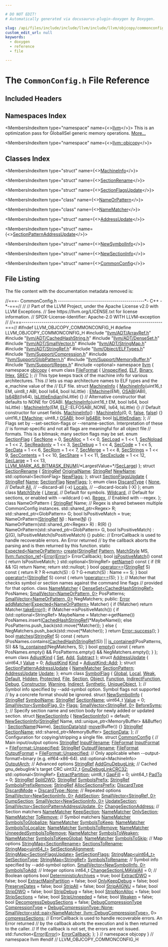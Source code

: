 ```yaml
---

# DO NOT EDIT!
# Automatically generated via docusaurus-plugin-doxygen by Doxygen.

slug: /api/files/include/include/llvm/include/llvm/objcopy/commonconfig-h
custom_edit_url: null
keywords:
  - doxygen
  - reference
  - file

---
```





# The `CommonConfig.h` File Reference

<DoxygenPage pluginConfig={pluginConfig}>



## Included Headers

<IncludesList>
<IncludesListItem
  filePath="llvm/ADT/ArrayRef.h"
  permalink="/docs/api/files/include/include/llvm/include/llvm/adt/arrayref-h"
  isLocal="true" />
<IncludesListItem
  filePath="llvm/ADT/CachedHashString.h"
  permalink="/docs/api/files/include/include/llvm/include/llvm/adt/cachedhashstring-h"
  isLocal="true" />
<IncludesListItem
  filePath="llvm/ADT/DenseSet.h"
  permalink="/docs/api/files/include/include/llvm/include/llvm/adt/denseset-h"
  isLocal="true" />
<IncludesListItem
  filePath="llvm/ADT/SmallVector.h"
  permalink="/docs/api/files/include/include/llvm/include/llvm/adt/smallvector-h"
  isLocal="true" />
<IncludesListItem
  filePath="llvm/ADT/StringMap.h"
  permalink="/docs/api/files/include/include/llvm/include/llvm/adt/stringmap-h"
  isLocal="true" />
<IncludesListItem
  filePath="llvm/ADT/StringRef.h"
  permalink="/docs/api/files/include/include/llvm/include/llvm/adt/stringref-h"
  isLocal="true" />
<IncludesListItem
  filePath="llvm/Object/ELFTypes.h"
  permalink="/docs/api/files/include/include/llvm/include/llvm/object/elftypes-h"
  isLocal="true" />
<IncludesListItem
  filePath="llvm/Support/Compression.h"
  permalink="/docs/api/files/include/include/llvm/include/llvm/support/compression-h"
  isLocal="true" />
<IncludesListItem
  filePath="llvm/Support/GlobPattern.h"
  permalink="/docs/api/files/include/include/llvm/include/llvm/support/globpattern-h"
  isLocal="true" />
<IncludesListItem
  filePath="llvm/Support/MemoryBuffer.h"
  permalink="/docs/api/files/include/include/llvm/include/llvm/support/memorybuffer-h"
  isLocal="true" />
<IncludesListItem
  filePath="llvm/Support/Regex.h"
  permalink="/docs/api/files/include/include/llvm/include/llvm/support/regex-h"
  isLocal="true" />
<IncludesListItem
  filePath="optional"
  permalink=""
  isLocal="false" />
</IncludesList>

## Namespaces Index

<MembersIndex>

<MembersIndexItem
  type="namespace"
  name={<><a href="/docs/api/namespaces/llvm">llvm</a></>}>
This is an optimization pass for GlobalISel generic memory operations. <a href="/docs/api/namespaces/llvm/#details">More...</a>
</MembersIndexItem>

<MembersIndexItem
  type="namespace"
  name={<><a href="/docs/api/namespaces/llvm/objcopy">llvm::objcopy</a></>}>
</MembersIndexItem>

</MembersIndex>

## Classes Index

<MembersIndex>

<MembersIndexItem
  type="struct"
  name={<><a href="/docs/api/structs/llvm/objcopy/machineinfo">MachineInfo</a></>}>
</MembersIndexItem>

<MembersIndexItem
  type="struct"
  name={<><a href="/docs/api/structs/llvm/objcopy/sectionrename">SectionRename</a></>}>
</MembersIndexItem>

<MembersIndexItem
  type="struct"
  name={<><a href="/docs/api/structs/llvm/objcopy/sectionflagsupdate">SectionFlagsUpdate</a></>}>
</MembersIndexItem>

<MembersIndexItem
  type="class"
  name={<><a href="/docs/api/classes/llvm/objcopy/nameorpattern">NameOrPattern</a></>}>
</MembersIndexItem>

<MembersIndexItem
  type="class"
  name={<><a href="/docs/api/classes/llvm/objcopy/namematcher">NameMatcher</a></>}>
</MembersIndexItem>

<MembersIndexItem
  type="struct"
  name={<><a href="/docs/api/structs/llvm/objcopy/addressupdate">AddressUpdate</a></>}>
</MembersIndexItem>

<MembersIndexItem
  type="struct"
  name={<><a href="/docs/api/structs/llvm/objcopy/sectionpatternaddressupdate">SectionPatternAddressUpdate</a></>}>
</MembersIndexItem>

<MembersIndexItem
  type="struct"
  name={<><a href="/docs/api/structs/llvm/objcopy/newsymbolinfo">NewSymbolInfo</a></>}>
</MembersIndexItem>

<MembersIndexItem
  type="struct"
  name={<><a href="/docs/api/structs/llvm/objcopy/newsectioninfo">NewSectionInfo</a></>}>
</MembersIndexItem>

<MembersIndexItem
  type="struct"
  name={<><a href="/docs/api/structs/llvm/objcopy/commonconfig">CommonConfig</a></>}>
</MembersIndexItem>

</MembersIndex>


## File Listing

The file content with the documentation metadata removed is:

<ProgramListing>

<Link id="l00001" /><CodeLine lineNumber="1"><Highlight kind="comment">//===- CommonConfig.h -------------------------------------------&#42;- C++ -&#42;-===//</Highlight><Highlight kind="normal"></Highlight></CodeLine>
<Link id="l00002" /><CodeLine lineNumber="2"><Highlight kind="normal"></Highlight><Highlight kind="comment">//</Highlight><Highlight kind="normal"></Highlight></CodeLine>
<Link id="l00003" /><CodeLine lineNumber="3"><Highlight kind="normal"></Highlight><Highlight kind="comment">// Part of the LLVM Project, under the Apache License v2.0 with LLVM Exceptions.</Highlight><Highlight kind="normal"></Highlight></CodeLine>
<Link id="l00004" /><CodeLine lineNumber="4"><Highlight kind="normal"></Highlight><Highlight kind="comment">// See https://llvm.org/LICENSE.txt for license information.</Highlight><Highlight kind="normal"></Highlight></CodeLine>
<Link id="l00005" /><CodeLine lineNumber="5"><Highlight kind="normal"></Highlight><Highlight kind="comment">// SPDX-License-Identifier: Apache-2.0 WITH LLVM-exception</Highlight><Highlight kind="normal"></Highlight></CodeLine>
<Link id="l00006" /><CodeLine lineNumber="6"><Highlight kind="normal"></Highlight><Highlight kind="comment">//</Highlight><Highlight kind="normal"></Highlight></CodeLine>
<Link id="l00007" /><CodeLine lineNumber="7"><Highlight kind="normal"></Highlight><Highlight kind="comment">//===----------------------------------------------------------------------===//</Highlight><Highlight kind="normal"></Highlight></CodeLine>
<Link id="l00008" /><CodeLine lineNumber="8"><Highlight kind="normal"></Highlight></CodeLine>
<Link id="l00009" /><CodeLine lineNumber="9"><Highlight kind="normal"></Highlight><Highlight kind="preprocessor">#ifndef LLVM&#95;OBJCOPY&#95;COMMONCONFIG&#95;H</Highlight><Highlight kind="normal"></Highlight></CodeLine>
<Link id="l00010" /><CodeLine lineNumber="10"><Highlight kind="normal"></Highlight><Highlight kind="preprocessor">#define LLVM&#95;OBJCOPY&#95;COMMONCONFIG&#95;H</Highlight><Highlight kind="normal"></Highlight></CodeLine>
<Link id="l00011" /><CodeLine lineNumber="11"><Highlight kind="normal"></Highlight></CodeLine>
<Link id="l00012" /><CodeLine lineNumber="12"><Highlight kind="normal"></Highlight><Highlight kind="preprocessor">#include &quot;<a href="/docs/api/files/include/include/llvm/include/llvm/adt/arrayref-h">llvm/ADT/ArrayRef.h</a>&quot;</Highlight><Highlight kind="normal"></Highlight></CodeLine>
<Link id="l00013" /><CodeLine lineNumber="13"><Highlight kind="normal"></Highlight><Highlight kind="preprocessor">#include &quot;<a href="/docs/api/files/include/include/llvm/include/llvm/adt/cachedhashstring-h">llvm/ADT/CachedHashString.h</a>&quot;</Highlight><Highlight kind="normal"></Highlight></CodeLine>
<Link id="l00014" /><CodeLine lineNumber="14"><Highlight kind="normal"></Highlight><Highlight kind="preprocessor">#include &quot;<a href="/docs/api/files/include/include/llvm/include/llvm/adt/denseset-h">llvm/ADT/DenseSet.h</a>&quot;</Highlight><Highlight kind="normal"></Highlight></CodeLine>
<Link id="l00015" /><CodeLine lineNumber="15"><Highlight kind="normal"></Highlight><Highlight kind="preprocessor">#include &quot;<a href="/docs/api/files/include/include/llvm/include/llvm/adt/smallvector-h">llvm/ADT/SmallVector.h</a>&quot;</Highlight><Highlight kind="normal"></Highlight></CodeLine>
<Link id="l00016" /><CodeLine lineNumber="16"><Highlight kind="normal"></Highlight><Highlight kind="preprocessor">#include &quot;<a href="/docs/api/files/include/include/llvm/include/llvm/adt/stringmap-h">llvm/ADT/StringMap.h</a>&quot;</Highlight><Highlight kind="normal"></Highlight></CodeLine>
<Link id="l00017" /><CodeLine lineNumber="17"><Highlight kind="normal"></Highlight><Highlight kind="preprocessor">#include &quot;<a href="/docs/api/files/include/include/llvm/include/llvm/adt/stringref-h">llvm/ADT/StringRef.h</a>&quot;</Highlight><Highlight kind="normal"></Highlight></CodeLine>
<Link id="l00018" /><CodeLine lineNumber="18"><Highlight kind="normal"></Highlight><Highlight kind="preprocessor">#include &quot;<a href="/docs/api/files/include/include/llvm/include/llvm/object/elftypes-h">llvm/Object/ELFTypes.h</a>&quot;</Highlight><Highlight kind="normal"></Highlight></CodeLine>
<Link id="l00019" /><CodeLine lineNumber="19"><Highlight kind="normal"></Highlight><Highlight kind="preprocessor">#include &quot;<a href="/docs/api/files/include/include/llvm/include/llvm/support/compression-h">llvm/Support/Compression.h</a>&quot;</Highlight><Highlight kind="normal"></Highlight></CodeLine>
<Link id="l00020" /><CodeLine lineNumber="20"><Highlight kind="normal"></Highlight><Highlight kind="preprocessor">#include &quot;<a href="/docs/api/files/include/include/llvm/include/llvm/support/globpattern-h">llvm/Support/GlobPattern.h</a>&quot;</Highlight><Highlight kind="normal"></Highlight></CodeLine>
<Link id="l00021" /><CodeLine lineNumber="21"><Highlight kind="normal"></Highlight><Highlight kind="preprocessor">#include &quot;<a href="/docs/api/files/include/include/llvm/include/llvm/support/memorybuffer-h">llvm/Support/MemoryBuffer.h</a>&quot;</Highlight><Highlight kind="normal"></Highlight></CodeLine>
<Link id="l00022" /><CodeLine lineNumber="22"><Highlight kind="normal"></Highlight><Highlight kind="preprocessor">#include &quot;<a href="/docs/api/files/include/include/llvm/include/llvm/support/regex-h">llvm/Support/Regex.h</a>&quot;</Highlight><Highlight kind="normal"></Highlight></CodeLine>
<Link id="l00023" /><CodeLine lineNumber="23"><Highlight kind="normal"></Highlight><Highlight kind="preprocessor">#include &lt;optional&gt;</Highlight><Highlight kind="normal"></Highlight></CodeLine>
<Link id="l00024" /><CodeLine lineNumber="24"><Highlight kind="normal"></Highlight></CodeLine>
<Link id="l00025" /><CodeLine lineNumber="25"><Highlight kind="normal"></Highlight><Highlight kind="keyword">namespace </Highlight><Highlight kind="normal"><a href="/docs/api/namespaces/llvm">llvm</a> &#123;</Highlight></CodeLine>
<Link id="l00026" /><CodeLine lineNumber="26"><Highlight kind="normal"></Highlight><Highlight kind="keyword">namespace </Highlight><Highlight kind="normal"><a href="/docs/api/namespaces/llvm/objcopy">objcopy</a> &#123;</Highlight></CodeLine>
<Link id="l00027" /><CodeLine lineNumber="27"><Highlight kind="normal"></Highlight></CodeLine>
<Link id="l00028" /><CodeLine lineNumber="28" lineLink="/docs/api/namespaces/llvm/objcopy/#ac6aef8715c902e0061de80e3d18dd566a6ce976e8f061b2b5cfe4d0c50c3405dd"><Highlight kind="normal"></Highlight><Highlight kind="keyword">enum class</Highlight><Highlight kind="normal"> <a href="/docs/api/namespaces/llvm/objcopy/#ac6aef8715c902e0061de80e3d18dd566">FileFormat</a> &#123; <a href="/docs/api/namespaces/llvm/objcopy/#ac6aef8715c902e0061de80e3d18dd566a6fcdc090caeade09d0efd6253932b6f5">Unspecified</a>, <a href="/docs/api/namespaces/llvm/objcopy/#ac6aef8715c902e0061de80e3d18dd566ab61b2d6c6fa62903b882aaa53452c111">ELF</a>, <a href="/docs/api/classes/llvm/object/binary">Binary</a>, <a href="/docs/api/namespaces/llvm/objcopy/#ac6aef8715c902e0061de80e3d18dd566a4cf30bded5e7ac442f2c1e0b1c3849f5">IHex</a>, <a href="/docs/api/namespaces/llvm/objcopy/#ac6aef8715c902e0061de80e3d18dd566a8bd6ee86f68d9b975509566d4a24d26c">SREC</a> &#125;;</Highlight></CodeLine>
<Link id="l00029" /><CodeLine lineNumber="29"><Highlight kind="normal"></Highlight></CodeLine>
<Link id="l00030" /><CodeLine lineNumber="30"><Highlight kind="normal"></Highlight><Highlight kind="comment">// This type keeps track of the machine info for various architectures. This</Highlight><Highlight kind="normal"></Highlight></CodeLine>
<Link id="l00031" /><CodeLine lineNumber="31"><Highlight kind="normal"></Highlight><Highlight kind="comment">// lets us map architecture names to ELF types and the e&#95;machine value of the</Highlight><Highlight kind="normal"></Highlight></CodeLine>
<Link id="l00032" /><CodeLine lineNumber="32"><Highlight kind="normal"></Highlight><Highlight kind="comment">// ELF file.</Highlight><Highlight kind="normal"></Highlight></CodeLine>
<Link id="l00033" /><CodeLine lineNumber="33" lineLink="/docs/api/structs/llvm/objcopy/machineinfo"><Highlight kind="normal"></Highlight><Highlight kind="keyword">struct </Highlight><Highlight kind="normal"><a href="/docs/api/structs/llvm/objcopy/machineinfo/#a8d61cd17c6913720b5ca288e21456af7">MachineInfo</a> &#123;</Highlight></CodeLine>
<Link id="l00034" /><CodeLine lineNumber="34" lineLink="/docs/api/structs/llvm/objcopy/machineinfo/#a8d61cd17c6913720b5ca288e21456af7"><Highlight kind="normal">  <a href="/docs/api/structs/llvm/objcopy/machineinfo/#a8d61cd17c6913720b5ca288e21456af7">MachineInfo</a>(uint16&#95;t EM, uint8&#95;t ABI, </Highlight><Highlight kind="keywordtype">bool</Highlight><Highlight kind="normal"> Is64, </Highlight><Highlight kind="keywordtype">bool</Highlight><Highlight kind="normal"> IsLittle)</Highlight></CodeLine>
<Link id="l00035" /><CodeLine lineNumber="35"><Highlight kind="normal">      : <a href="/docs/api/structs/llvm/objcopy/machineinfo/#a80204c1ee5da8618e3401a72494f8644">EMachine</a>(EM), <a href="/docs/api/structs/llvm/objcopy/machineinfo/#aac21baa95acd0a836a9d072a9ff95ed7">OSABI</a>(ABI), <a href="/docs/api/structs/llvm/objcopy/machineinfo/#a0b0ef6796c4c66fd636412e4a83ed845">Is64Bit</a>(Is64), <a href="/docs/api/structs/llvm/objcopy/machineinfo/#a7641eb7f32e38a6d8d929b64404a99b3">IsLittleEndian</a>(IsLittle) &#123;&#125;</Highlight></CodeLine>
<Link id="l00036" /><CodeLine lineNumber="36"><Highlight kind="normal">  </Highlight><Highlight kind="comment">// Alternative constructor that defaults to NONE for OSABI.</Highlight><Highlight kind="normal"></Highlight></CodeLine>
<Link id="l00037" /><CodeLine lineNumber="37" lineLink="/docs/api/structs/llvm/objcopy/machineinfo/#a1b400fed1f4828c350cfdefcd3457071"><Highlight kind="normal">  <a href="/docs/api/structs/llvm/objcopy/machineinfo/#a1b400fed1f4828c350cfdefcd3457071">MachineInfo</a>(uint16&#95;t EM, </Highlight><Highlight kind="keywordtype">bool</Highlight><Highlight kind="normal"> Is64, </Highlight><Highlight kind="keywordtype">bool</Highlight><Highlight kind="normal"> IsLittle)</Highlight></CodeLine>
<Link id="l00038" /><CodeLine lineNumber="38"><Highlight kind="normal">      : <a href="/docs/api/structs/llvm/objcopy/machineinfo/#a8d61cd17c6913720b5ca288e21456af7">MachineInfo</a>(EM, <a href="/docs/api/namespaces/llvm/objcopy/#ac6aef8715c902e0061de80e3d18dd566ab61b2d6c6fa62903b882aaa53452c111">ELF</a>::ELFOSABI&#95;NONE, Is64, IsLittle) &#123;&#125;</Highlight></CodeLine>
<Link id="l00039" /><CodeLine lineNumber="39"><Highlight kind="normal">  </Highlight><Highlight kind="comment">// Default constructor for unset fields.</Highlight><Highlight kind="normal"></Highlight></CodeLine>
<Link id="l00040" /><CodeLine lineNumber="40" lineLink="/docs/api/structs/llvm/objcopy/machineinfo/#a40872130bf32e9253a8b3ae124aa52f6"><Highlight kind="normal">  <a href="/docs/api/structs/llvm/objcopy/machineinfo/#a40872130bf32e9253a8b3ae124aa52f6">MachineInfo</a>() : <a href="/docs/api/structs/llvm/objcopy/machineinfo/#a8d61cd17c6913720b5ca288e21456af7">MachineInfo</a>(0, 0, <a href="/docs/api/namespaces/false">false</a>, <a href="/docs/api/namespaces/false">false</a>) &#123;&#125;</Highlight></CodeLine>
<Link id="l00041" /><CodeLine lineNumber="41" lineLink="/docs/api/structs/llvm/objcopy/machineinfo/#a80204c1ee5da8618e3401a72494f8644"><Highlight kind="normal">  uint16&#95;t <a href="/docs/api/structs/llvm/objcopy/machineinfo/#a80204c1ee5da8618e3401a72494f8644">EMachine</a>;</Highlight></CodeLine>
<Link id="l00042" /><CodeLine lineNumber="42" lineLink="/docs/api/structs/llvm/objcopy/machineinfo/#aac21baa95acd0a836a9d072a9ff95ed7"><Highlight kind="normal">  uint8&#95;t <a href="/docs/api/structs/llvm/objcopy/machineinfo/#aac21baa95acd0a836a9d072a9ff95ed7">OSABI</a>;</Highlight></CodeLine>
<Link id="l00043" /><CodeLine lineNumber="43" lineLink="/docs/api/structs/llvm/objcopy/machineinfo/#a0b0ef6796c4c66fd636412e4a83ed845"><Highlight kind="normal">  </Highlight><Highlight kind="keywordtype">bool</Highlight><Highlight kind="normal"> <a href="/docs/api/structs/llvm/objcopy/machineinfo/#a0b0ef6796c4c66fd636412e4a83ed845">Is64Bit</a>;</Highlight></CodeLine>
<Link id="l00044" /><CodeLine lineNumber="44" lineLink="/docs/api/structs/llvm/objcopy/machineinfo/#a7641eb7f32e38a6d8d929b64404a99b3"><Highlight kind="normal">  </Highlight><Highlight kind="keywordtype">bool</Highlight><Highlight kind="normal"> <a href="/docs/api/structs/llvm/objcopy/machineinfo/#a7641eb7f32e38a6d8d929b64404a99b3">IsLittleEndian</a>;</Highlight></CodeLine>
<Link id="l00045" /><CodeLine lineNumber="45"><Highlight kind="normal">&#125;;</Highlight></CodeLine>
<Link id="l00046" /><CodeLine lineNumber="46"><Highlight kind="normal"></Highlight></CodeLine>
<Link id="l00047" /><CodeLine lineNumber="47"><Highlight kind="normal"></Highlight><Highlight kind="comment">// Flags set by --set-section-flags or --rename-section. Interpretation of these</Highlight><Highlight kind="normal"></Highlight></CodeLine>
<Link id="l00048" /><CodeLine lineNumber="48"><Highlight kind="normal"></Highlight><Highlight kind="comment">// is format-specific and not all flags are meaningful for all object file</Highlight><Highlight kind="normal"></Highlight></CodeLine>
<Link id="l00049" /><CodeLine lineNumber="49"><Highlight kind="normal"></Highlight><Highlight kind="comment">// formats. This is a bitmask; many section flags may be set.</Highlight><Highlight kind="normal"></Highlight></CodeLine>
<Link id="l00050" /><CodeLine lineNumber="50" lineLink="/docs/api/namespaces/llvm/objcopy/#a0a74dc7cb64459b3271f6e2a9ea7b562"><Highlight kind="normal"></Highlight><Highlight kind="keyword">enum</Highlight><Highlight kind="normal"> <a href="/docs/api/namespaces/llvm/objcopy/#a0a74dc7cb64459b3271f6e2a9ea7b562">SectionFlag</a> &#123;</Highlight></CodeLine>
<Link id="l00051" /><CodeLine lineNumber="51" lineLink="/docs/api/namespaces/llvm/objcopy/#a0a74dc7cb64459b3271f6e2a9ea7b562acca86f6a04b2a7b5251884f0b356856b"><Highlight kind="normal">  <a href="/docs/api/namespaces/llvm/objcopy/#a0a74dc7cb64459b3271f6e2a9ea7b562acca86f6a04b2a7b5251884f0b356856b">SecNone</a> = 0,</Highlight></CodeLine>
<Link id="l00052" /><CodeLine lineNumber="52" lineLink="/docs/api/namespaces/llvm/objcopy/#a0a74dc7cb64459b3271f6e2a9ea7b562a12597c230a14e9fecb20ea2533b1797e"><Highlight kind="normal">  <a href="/docs/api/namespaces/llvm/objcopy/#a0a74dc7cb64459b3271f6e2a9ea7b562a12597c230a14e9fecb20ea2533b1797e">SecAlloc</a> = 1 &lt;&lt; 0,</Highlight></CodeLine>
<Link id="l00053" /><CodeLine lineNumber="53" lineLink="/docs/api/namespaces/llvm/objcopy/#a0a74dc7cb64459b3271f6e2a9ea7b562a3ba962ce443370e77abf4d098c833335"><Highlight kind="normal">  <a href="/docs/api/namespaces/llvm/objcopy/#a0a74dc7cb64459b3271f6e2a9ea7b562a3ba962ce443370e77abf4d098c833335">SecLoad</a> = 1 &lt;&lt; 1,</Highlight></CodeLine>
<Link id="l00054" /><CodeLine lineNumber="54" lineLink="/docs/api/namespaces/llvm/objcopy/#a0a74dc7cb64459b3271f6e2a9ea7b562a463608f99ea41e55c28ac94591e341af"><Highlight kind="normal">  <a href="/docs/api/namespaces/llvm/objcopy/#a0a74dc7cb64459b3271f6e2a9ea7b562a463608f99ea41e55c28ac94591e341af">SecNoload</a> = 1 &lt;&lt; 2,</Highlight></CodeLine>
<Link id="l00055" /><CodeLine lineNumber="55" lineLink="/docs/api/namespaces/llvm/objcopy/#a0a74dc7cb64459b3271f6e2a9ea7b562a6ec694a128d394b84914de2af082b232"><Highlight kind="normal">  <a href="/docs/api/namespaces/llvm/objcopy/#a0a74dc7cb64459b3271f6e2a9ea7b562a6ec694a128d394b84914de2af082b232">SecReadonly</a> = 1 &lt;&lt; 3,</Highlight></CodeLine>
<Link id="l00056" /><CodeLine lineNumber="56" lineLink="/docs/api/namespaces/llvm/objcopy/#a0a74dc7cb64459b3271f6e2a9ea7b562a3eef67d9a88c53e859e180bc3cec76f2"><Highlight kind="normal">  <a href="/docs/api/namespaces/llvm/objcopy/#a0a74dc7cb64459b3271f6e2a9ea7b562a3eef67d9a88c53e859e180bc3cec76f2">SecDebug</a> = 1 &lt;&lt; 4,</Highlight></CodeLine>
<Link id="l00057" /><CodeLine lineNumber="57" lineLink="/docs/api/namespaces/llvm/objcopy/#a0a74dc7cb64459b3271f6e2a9ea7b562a1f15b014c010ed3abad6308840996d32"><Highlight kind="normal">  <a href="/docs/api/namespaces/llvm/objcopy/#a0a74dc7cb64459b3271f6e2a9ea7b562a1f15b014c010ed3abad6308840996d32">SecCode</a> = 1 &lt;&lt; 5,</Highlight></CodeLine>
<Link id="l00058" /><CodeLine lineNumber="58" lineLink="/docs/api/namespaces/llvm/objcopy/#a0a74dc7cb64459b3271f6e2a9ea7b562a82493f280af5de115739e0bb8ad84249"><Highlight kind="normal">  <a href="/docs/api/namespaces/llvm/objcopy/#a0a74dc7cb64459b3271f6e2a9ea7b562a82493f280af5de115739e0bb8ad84249">SecData</a> = 1 &lt;&lt; 6,</Highlight></CodeLine>
<Link id="l00059" /><CodeLine lineNumber="59" lineLink="/docs/api/namespaces/llvm/objcopy/#a0a74dc7cb64459b3271f6e2a9ea7b562adc6cb8cf6df0755b7df42be819831997"><Highlight kind="normal">  <a href="/docs/api/namespaces/llvm/objcopy/#a0a74dc7cb64459b3271f6e2a9ea7b562adc6cb8cf6df0755b7df42be819831997">SecRom</a> = 1 &lt;&lt; 7,</Highlight></CodeLine>
<Link id="l00060" /><CodeLine lineNumber="60" lineLink="/docs/api/namespaces/llvm/objcopy/#a0a74dc7cb64459b3271f6e2a9ea7b562abf13d767e48a05928e2a1e05e4ff9e8f"><Highlight kind="normal">  <a href="/docs/api/namespaces/llvm/objcopy/#a0a74dc7cb64459b3271f6e2a9ea7b562abf13d767e48a05928e2a1e05e4ff9e8f">SecMerge</a> = 1 &lt;&lt; 8,</Highlight></CodeLine>
<Link id="l00061" /><CodeLine lineNumber="61" lineLink="/docs/api/namespaces/llvm/objcopy/#a0a74dc7cb64459b3271f6e2a9ea7b562aaffbf217bc297d7cef0d49eef3443292"><Highlight kind="normal">  <a href="/docs/api/namespaces/llvm/objcopy/#a0a74dc7cb64459b3271f6e2a9ea7b562aaffbf217bc297d7cef0d49eef3443292">SecStrings</a> = 1 &lt;&lt; 9,</Highlight></CodeLine>
<Link id="l00062" /><CodeLine lineNumber="62" lineLink="/docs/api/namespaces/llvm/objcopy/#a0a74dc7cb64459b3271f6e2a9ea7b562af40551cf4c0e9fe30b39284e1bf23ac8"><Highlight kind="normal">  <a href="/docs/api/namespaces/llvm/objcopy/#a0a74dc7cb64459b3271f6e2a9ea7b562af40551cf4c0e9fe30b39284e1bf23ac8">SecContents</a> = 1 &lt;&lt; 10,</Highlight></CodeLine>
<Link id="l00063" /><CodeLine lineNumber="63" lineLink="/docs/api/namespaces/llvm/objcopy/#a0a74dc7cb64459b3271f6e2a9ea7b562aa527b9d657d976d628c2dd572f86a0c4"><Highlight kind="normal">  <a href="/docs/api/namespaces/llvm/objcopy/#a0a74dc7cb64459b3271f6e2a9ea7b562aa527b9d657d976d628c2dd572f86a0c4">SecShare</a> = 1 &lt;&lt; 11,</Highlight></CodeLine>
<Link id="l00064" /><CodeLine lineNumber="64" lineLink="/docs/api/namespaces/llvm/objcopy/#a0a74dc7cb64459b3271f6e2a9ea7b562a83814f584ba89794f75bd604189af1f3"><Highlight kind="normal">  <a href="/docs/api/namespaces/llvm/objcopy/#a0a74dc7cb64459b3271f6e2a9ea7b562a83814f584ba89794f75bd604189af1f3">SecExclude</a> = 1 &lt;&lt; 12,</Highlight></CodeLine>
<Link id="l00065" /><CodeLine lineNumber="65" lineLink="/docs/api/namespaces/llvm/objcopy/#a0a74dc7cb64459b3271f6e2a9ea7b562a7de509e8643e6666052fc44514830e09"><Highlight kind="normal">  <a href="/docs/api/namespaces/llvm/objcopy/#a0a74dc7cb64459b3271f6e2a9ea7b562a7de509e8643e6666052fc44514830e09">SecLarge</a> = 1 &lt;&lt; 13,</Highlight></CodeLine>
<Link id="l00066" /><CodeLine lineNumber="66"><Highlight kind="normal">  <a href="/docs/api/namespaces/llvm/#a9db8c44b250b90e3ab7e4d144e7c9c2eaab882f7771b12a605e94c8abb12db9cf">LLVM&#95;MARK&#95;AS&#95;BITMASK&#95;ENUM</a>(</Highlight><Highlight kind="comment">/&#42;LargestValue=&#42;/</Highlight><Highlight kind="normal"><a href="/docs/api/namespaces/llvm/objcopy/#a0a74dc7cb64459b3271f6e2a9ea7b562a7de509e8643e6666052fc44514830e09">SecLarge</a>)</Highlight></CodeLine>
<Link id="l00067" /><CodeLine lineNumber="67"><Highlight kind="normal">&#125;;</Highlight></CodeLine>
<Link id="l00068" /><CodeLine lineNumber="68"><Highlight kind="normal"></Highlight></CodeLine>
<Link id="l00069" /><CodeLine lineNumber="69" lineLink="/docs/api/structs/llvm/objcopy/sectionrename"><Highlight kind="normal"></Highlight><Highlight kind="keyword">struct </Highlight><Highlight kind="normal"><a href="/docs/api/structs/llvm/objcopy/sectionrename">SectionRename</a> &#123;</Highlight></CodeLine>
<Link id="l00070" /><CodeLine lineNumber="70" lineLink="/docs/api/structs/llvm/objcopy/sectionrename/#a58bc33c36e320201ffc55e8ca270a5bb"><Highlight kind="normal">  <a href="/docs/api/classes/llvm/stringref">StringRef</a> <a href="/docs/api/structs/llvm/objcopy/sectionrename/#a58bc33c36e320201ffc55e8ca270a5bb">OriginalName</a>;</Highlight></CodeLine>
<Link id="l00071" /><CodeLine lineNumber="71" lineLink="/docs/api/structs/llvm/objcopy/sectionrename/#a1989ac5a2bfcfe79ca20fa02e18c4cbe"><Highlight kind="normal">  <a href="/docs/api/classes/llvm/stringref">StringRef</a> <a href="/docs/api/structs/llvm/objcopy/sectionrename/#a1989ac5a2bfcfe79ca20fa02e18c4cbe">NewName</a>;</Highlight></CodeLine>
<Link id="l00072" /><CodeLine lineNumber="72" lineLink="/docs/api/structs/llvm/objcopy/sectionrename/#a4eedcd5a492a00e00330558ba01b1a1f"><Highlight kind="normal">  std::optional&lt;SectionFlag&gt; <a href="/docs/api/structs/llvm/objcopy/sectionrename/#a4eedcd5a492a00e00330558ba01b1a1f">NewFlags</a>;</Highlight></CodeLine>
<Link id="l00073" /><CodeLine lineNumber="73"><Highlight kind="normal">&#125;;</Highlight></CodeLine>
<Link id="l00074" /><CodeLine lineNumber="74"><Highlight kind="normal"></Highlight></CodeLine>
<Link id="l00075" /><CodeLine lineNumber="75" lineLink="/docs/api/structs/llvm/objcopy/sectionflagsupdate"><Highlight kind="normal"></Highlight><Highlight kind="keyword">struct </Highlight><Highlight kind="normal"><a href="/docs/api/structs/llvm/objcopy/sectionflagsupdate">SectionFlagsUpdate</a> &#123;</Highlight></CodeLine>
<Link id="l00076" /><CodeLine lineNumber="76" lineLink="/docs/api/structs/llvm/objcopy/sectionflagsupdate/#af36fd1cefb9b316d7408cc28577479a1"><Highlight kind="normal">  <a href="/docs/api/classes/llvm/stringref">StringRef</a> <a href="/docs/api/structs/llvm/objcopy/sectionflagsupdate/#af36fd1cefb9b316d7408cc28577479a1">Name</a>;</Highlight></CodeLine>
<Link id="l00077" /><CodeLine lineNumber="77" lineLink="/docs/api/structs/llvm/objcopy/sectionflagsupdate/#a3b8163fb73d718cb83859bda5cefa7c4"><Highlight kind="normal">  <a href="/docs/api/namespaces/llvm/objcopy/#a0a74dc7cb64459b3271f6e2a9ea7b562">SectionFlag</a> <a href="/docs/api/structs/llvm/objcopy/sectionflagsupdate/#a3b8163fb73d718cb83859bda5cefa7c4">NewFlags</a>;</Highlight></CodeLine>
<Link id="l00078" /><CodeLine lineNumber="78"><Highlight kind="normal">&#125;;</Highlight></CodeLine>
<Link id="l00079" /><CodeLine lineNumber="79"><Highlight kind="normal"></Highlight></CodeLine>
<Link id="l00080" /><CodeLine lineNumber="80" lineLink="/docs/api/namespaces/llvm/objcopy/#ad8575ac23541d1433a8e492cc876f75a"><Highlight kind="normal"></Highlight><Highlight kind="keyword">enum class</Highlight><Highlight kind="normal"> <a href="/docs/api/namespaces/llvm/objcopy/#ad8575ac23541d1433a8e492cc876f75a">DiscardType</a> &#123;</Highlight></CodeLine>
<Link id="l00081" /><CodeLine lineNumber="81" lineLink="/docs/api/namespaces/llvm/objcopy/#ad8575ac23541d1433a8e492cc876f75aa6adf97f83acf6453d4a6a4b1070f3754"><Highlight kind="normal">  <a href="/docs/api/namespaces/llvm/objcopy/#ad8575ac23541d1433a8e492cc876f75aa6adf97f83acf6453d4a6a4b1070f3754">None</a>,   </Highlight><Highlight kind="comment">// Default</Highlight><Highlight kind="normal"></Highlight></CodeLine>
<Link id="l00082" /><CodeLine lineNumber="82" lineLink="/docs/api/namespaces/llvm/objcopy/#ad8575ac23541d1433a8e492cc876f75aab1c94ca2fbc3e78fc30069c8d0f01680"><Highlight kind="normal">  <a href="/docs/api/namespaces/llvm/objcopy/#ad8575ac23541d1433a8e492cc876f75aab1c94ca2fbc3e78fc30069c8d0f01680">All</a>,    </Highlight><Highlight kind="comment">// --discard-all (-x)</Highlight><Highlight kind="normal"></Highlight></CodeLine>
<Link id="l00083" /><CodeLine lineNumber="83" lineLink="/docs/api/namespaces/llvm/objcopy/#ad8575ac23541d1433a8e492cc876f75aa4779ca01c794c33a58436d7e60869829"><Highlight kind="normal">  <a href="/docs/api/namespaces/llvm/objcopy/#ad8575ac23541d1433a8e492cc876f75aa4779ca01c794c33a58436d7e60869829">Locals</a>, </Highlight><Highlight kind="comment">// --discard-locals (-X)</Highlight><Highlight kind="normal"></Highlight></CodeLine>
<Link id="l00084" /><CodeLine lineNumber="84"><Highlight kind="normal">&#125;;</Highlight></CodeLine>
<Link id="l00085" /><CodeLine lineNumber="85"><Highlight kind="normal"></Highlight></CodeLine>
<Link id="l00086" /><CodeLine lineNumber="86" lineLink="/docs/api/namespaces/llvm/objcopy/#a984d2b9acaba365f0a3bbc2f2615280c"><Highlight kind="normal"></Highlight><Highlight kind="keyword">enum class</Highlight><Highlight kind="normal"> <a href="/docs/api/namespaces/llvm/objcopy/#a984d2b9acaba365f0a3bbc2f2615280c">MatchStyle</a> &#123;</Highlight></CodeLine>
<Link id="l00087" /><CodeLine lineNumber="87" lineLink="/docs/api/namespaces/llvm/objcopy/#a984d2b9acaba365f0a3bbc2f2615280cad7da1b76e5799f53a399b7a96ba67437"><Highlight kind="normal">  <a href="/docs/api/namespaces/llvm/objcopy/#a984d2b9acaba365f0a3bbc2f2615280cad7da1b76e5799f53a399b7a96ba67437">Literal</a>,  </Highlight><Highlight kind="comment">// Default for symbols.</Highlight><Highlight kind="normal"></Highlight></CodeLine>
<Link id="l00088" /><CodeLine lineNumber="88" lineLink="/docs/api/namespaces/llvm/objcopy/#a984d2b9acaba365f0a3bbc2f2615280cac4a0dbaac3bd0f3bf581ad822f5fb4b4"><Highlight kind="normal">  <a href="/docs/api/namespaces/llvm/objcopy/#a984d2b9acaba365f0a3bbc2f2615280cac4a0dbaac3bd0f3bf581ad822f5fb4b4">Wildcard</a>, </Highlight><Highlight kind="comment">// Default for sections, or enabled with --wildcard (-w).</Highlight><Highlight kind="normal"></Highlight></CodeLine>
<Link id="l00089" /><CodeLine lineNumber="89" lineLink="/docs/api/namespaces/llvm/objcopy/#a984d2b9acaba365f0a3bbc2f2615280ca86f600672d32a7be1dd6cb035ac61577"><Highlight kind="normal">  <a href="/docs/api/namespaces/llvm/objcopy/#a984d2b9acaba365f0a3bbc2f2615280ca86f600672d32a7be1dd6cb035ac61577">Regex</a>,    </Highlight><Highlight kind="comment">// Enabled with --regex.</Highlight><Highlight kind="normal"></Highlight></CodeLine>
<Link id="l00090" /><CodeLine lineNumber="90"><Highlight kind="normal">&#125;;</Highlight></CodeLine>
<Link id="l00091" /><CodeLine lineNumber="91"><Highlight kind="normal"></Highlight></CodeLine>
<Link id="l00092" /><CodeLine lineNumber="92" lineLink="/docs/api/classes/llvm/objcopy/nameorpattern"><Highlight kind="normal"></Highlight><Highlight kind="keyword">class </Highlight><Highlight kind="normal">NameOrPattern &#123;</Highlight></CodeLine>
<Link id="l00093" /><CodeLine lineNumber="93"><Highlight kind="normal">  <a href="/docs/api/classes/llvm/stringref">StringRef</a> Name;</Highlight></CodeLine>
<Link id="l00094" /><CodeLine lineNumber="94"><Highlight kind="normal">  </Highlight><Highlight kind="comment">// Regex is shared between multiple CommonConfig instances.</Highlight><Highlight kind="normal"></Highlight></CodeLine>
<Link id="l00095" /><CodeLine lineNumber="95"><Highlight kind="normal">  std::shared&#95;ptr&lt;Regex&gt; R;</Highlight></CodeLine>
<Link id="l00096" /><CodeLine lineNumber="96"><Highlight kind="normal">  std::shared&#95;ptr&lt;GlobPattern&gt; G;</Highlight></CodeLine>
<Link id="l00097" /><CodeLine lineNumber="97"><Highlight kind="normal">  </Highlight><Highlight kind="keywordtype">bool</Highlight><Highlight kind="normal"> IsPositiveMatch = </Highlight><Highlight kind="keyword">true</Highlight><Highlight kind="normal">;</Highlight></CodeLine>
<Link id="l00098" /><CodeLine lineNumber="98"><Highlight kind="normal"></Highlight></CodeLine>
<Link id="l00099" /><CodeLine lineNumber="99"><Highlight kind="normal">  NameOrPattern(<a href="/docs/api/classes/llvm/stringref">StringRef</a> <a href="/docs/api/files/lib/lib/support/regcomp-c/#a0240ac851181b84ac374872dc5434ee4">N</a>) : Name(<a href="/docs/api/files/lib/lib/support/regcomp-c/#a0240ac851181b84ac374872dc5434ee4">N</a>) &#123;&#125;</Highlight></CodeLine>
<Link id="l00100" /><CodeLine lineNumber="100"><Highlight kind="normal">  NameOrPattern(std::shared&#95;ptr&lt;Regex&gt; R) : R(R) &#123;&#125;</Highlight></CodeLine>
<Link id="l00101" /><CodeLine lineNumber="101"><Highlight kind="normal">  NameOrPattern(std::shared&#95;ptr&lt;GlobPattern&gt; G, </Highlight><Highlight kind="keywordtype">bool</Highlight><Highlight kind="normal"> IsPositiveMatch)</Highlight></CodeLine>
<Link id="l00102" /><CodeLine lineNumber="102"><Highlight kind="normal">      : <a href="/docs/api/files/lib/lib/support/md5-cpp/#ad96b7cf3182ce2ba85e5a7a93b12c441">G</a>(G), IsPositiveMatch(IsPositiveMatch) &#123;&#125;</Highlight></CodeLine>
<Link id="l00103" /><CodeLine lineNumber="103"><Highlight kind="normal"></Highlight></CodeLine>
<Link id="l00104" /><CodeLine lineNumber="104"><Highlight kind="normal"></Highlight><Highlight kind="keyword">public</Highlight><Highlight kind="normal">:</Highlight></CodeLine>
<Link id="l00105" /><CodeLine lineNumber="105"><Highlight kind="normal">  </Highlight><Highlight kind="comment">// ErrorCallback is used to handle recoverable errors. An Error returned</Highlight><Highlight kind="normal"></Highlight></CodeLine>
<Link id="l00106" /><CodeLine lineNumber="106"><Highlight kind="normal">  </Highlight><Highlight kind="comment">// by the callback aborts the parsing and is then returned by this function.</Highlight><Highlight kind="normal"></Highlight></CodeLine>
<Link id="l00107" /><CodeLine lineNumber="107"><Highlight kind="normal">  </Highlight><Highlight kind="keyword">static</Highlight><Highlight kind="normal"> <a href="/docs/api/classes/llvm/expected">Expected&lt;NameOrPattern&gt;</a></Highlight></CodeLine>
<Link id="l00108" /><CodeLine lineNumber="108"><Highlight kind="normal">  <a href="/docs/api/classes/llvm/objcopy/nameorpattern/#ae26aada54fc59058d00a148699902f50">create</a>(<a href="/docs/api/classes/llvm/stringref">StringRef</a> <a href="/docs/api/classes/llvm/pattern">Pattern</a>, <a href="/docs/api/namespaces/llvm/objcopy/#a984d2b9acaba365f0a3bbc2f2615280c">MatchStyle</a> MS,</Highlight></CodeLine>
<Link id="l00109" /><CodeLine lineNumber="109"><Highlight kind="normal">         <a href="/docs/api/classes/llvm/function-ref">llvm::function&#95;ref</a>&lt;<a href="/docs/api/namespaces/llvm/#ac226f3d2b9ca090171a8e0a8cb92c343a902b0d55fddef6f8d651fe1035b7d4bd">Error</a>(<a href="/docs/api/classes/llvm/error">Error</a>)&gt; ErrorCallback);</Highlight></CodeLine>
<Link id="l00110" /><CodeLine lineNumber="110"><Highlight kind="normal"></Highlight></CodeLine>
<Link id="l00111" /><CodeLine lineNumber="111" lineLink="/docs/api/classes/llvm/objcopy/nameorpattern/#a20436737af72120c60a4d8aed5a4eb59"><Highlight kind="normal">  </Highlight><Highlight kind="keywordtype">bool</Highlight><Highlight kind="normal"> <a href="/docs/api/classes/llvm/objcopy/nameorpattern/#a20436737af72120c60a4d8aed5a4eb59">isPositiveMatch</a>()</Highlight><Highlight kind="keyword"> const </Highlight><Highlight kind="normal">&#123; </Highlight><Highlight kind="keywordflow">return</Highlight><Highlight kind="normal"> IsPositiveMatch; &#125;</Highlight></CodeLine>
<Link id="l00112" /><CodeLine lineNumber="112" lineLink="/docs/api/classes/llvm/objcopy/nameorpattern/#a0e500b57333805dc8b3b568f8a4fa53e"><Highlight kind="normal">  std::optional&lt;StringRef&gt; <a href="/docs/api/classes/llvm/objcopy/nameorpattern/#a0e500b57333805dc8b3b568f8a4fa53e">getName</a>()</Highlight><Highlight kind="keyword"> const </Highlight><Highlight kind="normal">&#123;</Highlight></CodeLine>
<Link id="l00113" /><CodeLine lineNumber="113"><Highlight kind="normal">    </Highlight><Highlight kind="keywordflow">if</Highlight><Highlight kind="normal"> (!R &amp;&amp; !G)</Highlight></CodeLine>
<Link id="l00114" /><CodeLine lineNumber="114"><Highlight kind="normal">      </Highlight><Highlight kind="keywordflow">return</Highlight><Highlight kind="normal"> Name;</Highlight></CodeLine>
<Link id="l00115" /><CodeLine lineNumber="115"><Highlight kind="normal">    </Highlight><Highlight kind="keywordflow">return</Highlight><Highlight kind="normal"> std::nullopt;</Highlight></CodeLine>
<Link id="l00116" /><CodeLine lineNumber="116"><Highlight kind="normal">  &#125;</Highlight></CodeLine>
<Link id="l00117" /><CodeLine lineNumber="117" lineLink="/docs/api/classes/llvm/objcopy/nameorpattern/#ab98bf146704b4cdc179c7c9ef8969f30"><Highlight kind="normal">  </Highlight><Highlight kind="keywordtype">bool</Highlight><Highlight kind="normal"> <a href="/docs/api/classes/llvm/objcopy/nameorpattern/#ab98bf146704b4cdc179c7c9ef8969f30">operator==</a>(<a href="/docs/api/classes/llvm/stringref">StringRef</a> S)</Highlight><Highlight kind="keyword"> const </Highlight><Highlight kind="normal">&#123;</Highlight></CodeLine>
<Link id="l00118" /><CodeLine lineNumber="118"><Highlight kind="normal">    </Highlight><Highlight kind="keywordflow">return</Highlight><Highlight kind="normal"> R ? R-&gt;match(S) : G ? G-&gt;match(S) : Name == S;</Highlight></CodeLine>
<Link id="l00119" /><CodeLine lineNumber="119"><Highlight kind="normal">  &#125;</Highlight></CodeLine>
<Link id="l00120" /><CodeLine lineNumber="120" lineLink="/docs/api/classes/llvm/objcopy/nameorpattern/#a5411ba33fc44beda2012ee815df62afa"><Highlight kind="normal">  </Highlight><Highlight kind="keywordtype">bool</Highlight><Highlight kind="normal"> <a href="/docs/api/classes/llvm/objcopy/nameorpattern/#a5411ba33fc44beda2012ee815df62afa">operator!=</a>(<a href="/docs/api/classes/llvm/stringref">StringRef</a> S)</Highlight><Highlight kind="keyword"> const </Highlight><Highlight kind="normal">&#123; </Highlight><Highlight kind="keywordflow">return</Highlight><Highlight kind="normal"> !<a href="/docs/api/classes/llvm/objcopy/nameorpattern/#ab98bf146704b4cdc179c7c9ef8969f30">operator==</a>(S); &#125;</Highlight></CodeLine>
<Link id="l00121" /><CodeLine lineNumber="121"><Highlight kind="normal">&#125;;</Highlight></CodeLine>
<Link id="l00122" /><CodeLine lineNumber="122"><Highlight kind="normal"></Highlight></CodeLine>
<Link id="l00123" /><CodeLine lineNumber="123"><Highlight kind="normal"></Highlight><Highlight kind="comment">// Matcher that checks symbol or section names against the command line flags</Highlight><Highlight kind="normal"></Highlight></CodeLine>
<Link id="l00124" /><CodeLine lineNumber="124"><Highlight kind="normal"></Highlight><Highlight kind="comment">// provided for that option.</Highlight><Highlight kind="normal"></Highlight></CodeLine>
<Link id="l00125" /><CodeLine lineNumber="125" lineLink="/docs/api/classes/llvm/objcopy/namematcher"><Highlight kind="normal"></Highlight><Highlight kind="keyword">class </Highlight><Highlight kind="normal"><a href="/docs/api/classes/llvm/objcopy/namematcher">NameMatcher</a> &#123;</Highlight></CodeLine>
<Link id="l00126" /><CodeLine lineNumber="126"><Highlight kind="normal">  <a href="/docs/api/classes/llvm/denseset">DenseSet&lt;CachedHashStringRef&gt;</a> PosNames;</Highlight></CodeLine>
<Link id="l00127" /><CodeLine lineNumber="127"><Highlight kind="normal">  <a href="/docs/api/classes/llvm/smallvector">SmallVector&lt;NameOrPattern, 0&gt;</a> PosPatterns;</Highlight></CodeLine>
<Link id="l00128" /><CodeLine lineNumber="128"><Highlight kind="normal">  <a href="/docs/api/classes/llvm/smallvector">SmallVector&lt;NameOrPattern, 0&gt;</a> NegMatchers;</Highlight></CodeLine>
<Link id="l00129" /><CodeLine lineNumber="129"><Highlight kind="normal"></Highlight></CodeLine>
<Link id="l00130" /><CodeLine lineNumber="130"><Highlight kind="normal"></Highlight><Highlight kind="keyword">public</Highlight><Highlight kind="normal">:</Highlight></CodeLine>
<Link id="l00131" /><CodeLine lineNumber="131" lineLink="/docs/api/classes/llvm/objcopy/namematcher/#aec79fe06f3234497d78f290c50389b2f"><Highlight kind="normal">  <a href="/docs/api/classes/llvm/error">Error</a> <a href="/docs/api/classes/llvm/objcopy/namematcher/#aec79fe06f3234497d78f290c50389b2f">addMatcher</a>(<a href="/docs/api/classes/llvm/expected">Expected&lt;NameOrPattern&gt;</a> Matcher) &#123;</Highlight></CodeLine>
<Link id="l00132" /><CodeLine lineNumber="132"><Highlight kind="normal">    </Highlight><Highlight kind="keywordflow">if</Highlight><Highlight kind="normal"> (!Matcher)</Highlight></CodeLine>
<Link id="l00133" /><CodeLine lineNumber="133"><Highlight kind="normal">      </Highlight><Highlight kind="keywordflow">return</Highlight><Highlight kind="normal"> Matcher.<a href="/docs/api/classes/llvm/expected/#a94789df4ebd03dc008e8adebaa66ac1f">takeError</a>();</Highlight></CodeLine>
<Link id="l00134" /><CodeLine lineNumber="134"><Highlight kind="normal">    </Highlight><Highlight kind="keywordflow">if</Highlight><Highlight kind="normal"> (Matcher-&gt;isPositiveMatch()) &#123;</Highlight></CodeLine>
<Link id="l00135" /><CodeLine lineNumber="135"><Highlight kind="normal">      </Highlight><Highlight kind="keywordflow">if</Highlight><Highlight kind="normal"> (std::optional&lt;StringRef&gt; MaybeName = Matcher-&gt;getName())</Highlight></CodeLine>
<Link id="l00136" /><CodeLine lineNumber="136"><Highlight kind="normal">        PosNames.insert(<a href="/docs/api/classes/llvm/cachedhashstringref">CachedHashStringRef</a>(&#42;MaybeName));</Highlight></CodeLine>
<Link id="l00137" /><CodeLine lineNumber="137"><Highlight kind="normal">      </Highlight><Highlight kind="keywordflow">else</Highlight><Highlight kind="normal"></Highlight></CodeLine>
<Link id="l00138" /><CodeLine lineNumber="138"><Highlight kind="normal">        PosPatterns.push&#95;back(std::move(&#42;Matcher));</Highlight></CodeLine>
<Link id="l00139" /><CodeLine lineNumber="139"><Highlight kind="normal">    &#125; </Highlight><Highlight kind="keywordflow">else</Highlight><Highlight kind="normal"> &#123;</Highlight></CodeLine>
<Link id="l00140" /><CodeLine lineNumber="140"><Highlight kind="normal">      NegMatchers.push&#95;back(std::move(&#42;Matcher));</Highlight></CodeLine>
<Link id="l00141" /><CodeLine lineNumber="141"><Highlight kind="normal">    &#125;</Highlight></CodeLine>
<Link id="l00142" /><CodeLine lineNumber="142"><Highlight kind="normal">    </Highlight><Highlight kind="keywordflow">return</Highlight><Highlight kind="normal"> <a href="/docs/api/classes/llvm/error/#a4dfd0813c3d0e0a30439b5a3e9196b59">Error::success</a>();</Highlight></CodeLine>
<Link id="l00143" /><CodeLine lineNumber="143"><Highlight kind="normal">  &#125;</Highlight></CodeLine>
<Link id="l00144" /><CodeLine lineNumber="144" lineLink="/docs/api/classes/llvm/objcopy/namematcher/#a8fe6d6e80304c85e35c03066ae1bcfa9"><Highlight kind="normal">  </Highlight><Highlight kind="keywordtype">bool</Highlight><Highlight kind="normal"> <a href="/docs/api/classes/llvm/objcopy/namematcher/#a8fe6d6e80304c85e35c03066ae1bcfa9">matches</a>(<a href="/docs/api/classes/llvm/stringref">StringRef</a> S)</Highlight><Highlight kind="keyword"> const </Highlight><Highlight kind="normal">&#123;</Highlight></CodeLine>
<Link id="l00145" /><CodeLine lineNumber="145"><Highlight kind="normal">    </Highlight><Highlight kind="keywordflow">return</Highlight><Highlight kind="normal"> (PosNames.contains(<a href="/docs/api/classes/llvm/cachedhashstringref">CachedHashStringRef</a>(S)) ||</Highlight></CodeLine>
<Link id="l00146" /><CodeLine lineNumber="146"><Highlight kind="normal">            <a href="/docs/api/namespaces/llvm/#acd1cd968cb420c82d70926920fcdc7d7">is&#95;contained</a>(PosPatterns, S)) &amp;&amp;</Highlight></CodeLine>
<Link id="l00147" /><CodeLine lineNumber="147"><Highlight kind="normal">           !<a href="/docs/api/namespaces/llvm/#acd1cd968cb420c82d70926920fcdc7d7">is&#95;contained</a>(NegMatchers, S);</Highlight></CodeLine>
<Link id="l00148" /><CodeLine lineNumber="148"><Highlight kind="normal">  &#125;</Highlight></CodeLine>
<Link id="l00149" /><CodeLine lineNumber="149" lineLink="/docs/api/classes/llvm/objcopy/namematcher/#ae37fd1e51553e31998f280b07d853e77"><Highlight kind="normal">  </Highlight><Highlight kind="keywordtype">bool</Highlight><Highlight kind="normal"> <a href="/docs/api/classes/llvm/objcopy/namematcher/#ae37fd1e51553e31998f280b07d853e77">empty</a>()</Highlight><Highlight kind="keyword"> const </Highlight><Highlight kind="normal">&#123;</Highlight></CodeLine>
<Link id="l00150" /><CodeLine lineNumber="150"><Highlight kind="normal">    </Highlight><Highlight kind="keywordflow">return</Highlight><Highlight kind="normal"> PosNames.empty() &amp;&amp; PosPatterns.empty() &amp;&amp; NegMatchers.empty();</Highlight></CodeLine>
<Link id="l00151" /><CodeLine lineNumber="151"><Highlight kind="normal">  &#125;</Highlight></CodeLine>
<Link id="l00152" /><CodeLine lineNumber="152"><Highlight kind="normal">&#125;;</Highlight></CodeLine>
<Link id="l00153" /><CodeLine lineNumber="153"><Highlight kind="normal"></Highlight></CodeLine>
<Link id="l00154" /><CodeLine lineNumber="154" lineLink="/docs/api/namespaces/llvm/objcopy/#aa91a92d1d1ad7e8b84c1ecdceb0a439faec211f7c20af43e742bf2570c3cb84f9"><Highlight kind="normal"></Highlight><Highlight kind="keyword">enum class</Highlight><Highlight kind="normal"> <a href="/docs/api/namespaces/llvm/objcopy/#aa91a92d1d1ad7e8b84c1ecdceb0a439f">AdjustKind</a> &#123; <a href="/docs/api/namespaces/llvm/objcopy/#aa91a92d1d1ad7e8b84c1ecdceb0a439fa5d5b78699e57104f2fa03bbdf7b9197b">Set</a>, <a href="/docs/api/namespaces/llvm/objcopy/#aa91a92d1d1ad7e8b84c1ecdceb0a439faec211f7c20af43e742bf2570c3cb84f9">Add</a>, <a href="/docs/api/namespaces/llvm/objcopy/#aa91a92d1d1ad7e8b84c1ecdceb0a439fa1d9baf077ee87921f57a8fe42d510b65">Subtract</a> &#125;;</Highlight></CodeLine>
<Link id="l00155" /><CodeLine lineNumber="155"><Highlight kind="normal"></Highlight></CodeLine>
<Link id="l00156" /><CodeLine lineNumber="156" lineLink="/docs/api/structs/llvm/objcopy/addressupdate"><Highlight kind="normal"></Highlight><Highlight kind="keyword">struct </Highlight><Highlight kind="normal"><a href="/docs/api/structs/llvm/objcopy/addressupdate">AddressUpdate</a> &#123;</Highlight></CodeLine>
<Link id="l00157" /><CodeLine lineNumber="157" lineLink="/docs/api/structs/llvm/objcopy/addressupdate/#a91e011de9fec1fa92ae3c2ed9df6cc01"><Highlight kind="normal">  uint64&#95;t <a href="/docs/api/structs/llvm/objcopy/addressupdate/#a91e011de9fec1fa92ae3c2ed9df6cc01">Value</a> = 0;</Highlight></CodeLine>
<Link id="l00158" /><CodeLine lineNumber="158" lineLink="/docs/api/structs/llvm/objcopy/addressupdate/#ad2ddb1bd24b28e90410a14d1211ab654"><Highlight kind="normal">  <a href="/docs/api/namespaces/llvm/objcopy/#aa91a92d1d1ad7e8b84c1ecdceb0a439f">AdjustKind</a> <a href="/docs/api/structs/llvm/objcopy/addressupdate/#ad2ddb1bd24b28e90410a14d1211ab654">Kind</a> = <a href="/docs/api/namespaces/llvm/objcopy/#aa91a92d1d1ad7e8b84c1ecdceb0a439faec211f7c20af43e742bf2570c3cb84f9">AdjustKind::Add</a>;</Highlight></CodeLine>
<Link id="l00159" /><CodeLine lineNumber="159"><Highlight kind="normal">&#125;;</Highlight></CodeLine>
<Link id="l00160" /><CodeLine lineNumber="160"><Highlight kind="normal"></Highlight></CodeLine>
<Link id="l00161" /><CodeLine lineNumber="161" lineLink="/docs/api/structs/llvm/objcopy/sectionpatternaddressupdate"><Highlight kind="normal"></Highlight><Highlight kind="keyword">struct </Highlight><Highlight kind="normal"><a href="/docs/api/structs/llvm/objcopy/sectionpatternaddressupdate">SectionPatternAddressUpdate</a> &#123;</Highlight></CodeLine>
<Link id="l00162" /><CodeLine lineNumber="162" lineLink="/docs/api/structs/llvm/objcopy/sectionpatternaddressupdate/#ae0ca8a5f4e069b15aaeba214e1f89d9d"><Highlight kind="normal">  <a href="/docs/api/classes/llvm/objcopy/namematcher">NameMatcher</a> <a href="/docs/api/structs/llvm/objcopy/sectionpatternaddressupdate/#ae0ca8a5f4e069b15aaeba214e1f89d9d">SectionPattern</a>;</Highlight></CodeLine>
<Link id="l00163" /><CodeLine lineNumber="163" lineLink="/docs/api/structs/llvm/objcopy/sectionpatternaddressupdate/#ab38a4e0ed9f4a174a09074d1099ed875"><Highlight kind="normal">  <a href="/docs/api/structs/llvm/objcopy/addressupdate">AddressUpdate</a> <a href="/docs/api/structs/llvm/objcopy/sectionpatternaddressupdate/#ab38a4e0ed9f4a174a09074d1099ed875">Update</a>;</Highlight></CodeLine>
<Link id="l00164" /><CodeLine lineNumber="164"><Highlight kind="normal">&#125;;</Highlight></CodeLine>
<Link id="l00165" /><CodeLine lineNumber="165"><Highlight kind="normal"></Highlight></CodeLine>
<Link id="l00166" /><CodeLine lineNumber="166" lineLink="/docs/api/namespaces/llvm/objcopy/#a88eeb89876019c1a9f2540275fb96457"><Highlight kind="normal"></Highlight><Highlight kind="keyword">enum class</Highlight><Highlight kind="normal"> <a href="/docs/api/namespaces/llvm/objcopy/#a88eeb89876019c1a9f2540275fb96457">SymbolFlag</a> &#123;</Highlight></CodeLine>
<Link id="l00167" /><CodeLine lineNumber="167" lineLink="/docs/api/namespaces/llvm/objcopy/#a88eeb89876019c1a9f2540275fb96457a4cc6684df7b4a92b1dec6fce3264fac8"><Highlight kind="normal">  <a href="/docs/api/namespaces/llvm/objcopy/#a88eeb89876019c1a9f2540275fb96457a4cc6684df7b4a92b1dec6fce3264fac8">Global</a>,</Highlight></CodeLine>
<Link id="l00168" /><CodeLine lineNumber="168" lineLink="/docs/api/namespaces/llvm/objcopy/#a88eeb89876019c1a9f2540275fb96457a509820290d57f333403f490dde7316f4"><Highlight kind="normal">  <a href="/docs/api/namespaces/llvm/objcopy/#a88eeb89876019c1a9f2540275fb96457a509820290d57f333403f490dde7316f4">Local</a>,</Highlight></CodeLine>
<Link id="l00169" /><CodeLine lineNumber="169" lineLink="/docs/api/namespaces/llvm/objcopy/#a88eeb89876019c1a9f2540275fb96457a7324e3727807d95037eb19d304fd91ec"><Highlight kind="normal">  <a href="/docs/api/namespaces/llvm/objcopy/#a88eeb89876019c1a9f2540275fb96457a7324e3727807d95037eb19d304fd91ec">Weak</a>,</Highlight></CodeLine>
<Link id="l00170" /><CodeLine lineNumber="170" lineLink="/docs/api/namespaces/llvm/objcopy/#a88eeb89876019c1a9f2540275fb96457a7a1920d61156abc05a60135aefe8bc67"><Highlight kind="normal">  <a href="/docs/api/namespaces/llvm/objcopy/#a88eeb89876019c1a9f2540275fb96457a7a1920d61156abc05a60135aefe8bc67">Default</a>,</Highlight></CodeLine>
<Link id="l00171" /><CodeLine lineNumber="171" lineLink="/docs/api/namespaces/llvm/objcopy/#a88eeb89876019c1a9f2540275fb96457a7acdf85c69cc3c5305456a293524386e"><Highlight kind="normal">  <a href="/docs/api/namespaces/llvm/objcopy/#a88eeb89876019c1a9f2540275fb96457a7acdf85c69cc3c5305456a293524386e">Hidden</a>,</Highlight></CodeLine>
<Link id="l00172" /><CodeLine lineNumber="172" lineLink="/docs/api/namespaces/llvm/objcopy/#a88eeb89876019c1a9f2540275fb96457a56f0605c9795b173abd2e34fab7fc164"><Highlight kind="normal">  <a href="/docs/api/namespaces/llvm/objcopy/#a88eeb89876019c1a9f2540275fb96457a56f0605c9795b173abd2e34fab7fc164">Protected</a>,</Highlight></CodeLine>
<Link id="l00173" /><CodeLine lineNumber="173" lineLink="/docs/api/namespaces/llvm/objcopy/#a88eeb89876019c1a9f2540275fb96457a0b27918290ff5323bea1e3b78a9cf04e"><Highlight kind="normal">  <a href="/docs/api/namespaces/llvm/objcopy/#a88eeb89876019c1a9f2540275fb96457a0b27918290ff5323bea1e3b78a9cf04e">File</a>,</Highlight></CodeLine>
<Link id="l00174" /><CodeLine lineNumber="174" lineLink="/docs/api/namespaces/llvm/objcopy/#a88eeb89876019c1a9f2540275fb96457ad2c24d59e0baff4d0155fbdf62590867"><Highlight kind="normal">  <a href="/docs/api/namespaces/llvm/objcopy/#a88eeb89876019c1a9f2540275fb96457ad2c24d59e0baff4d0155fbdf62590867">Section</a>,</Highlight></CodeLine>
<Link id="l00175" /><CodeLine lineNumber="175" lineLink="/docs/api/namespaces/llvm/objcopy/#a88eeb89876019c1a9f2540275fb96457a497031794414a552435f90151ac3b54b"><Highlight kind="normal">  <a href="/docs/api/namespaces/llvm/objcopy/#a88eeb89876019c1a9f2540275fb96457a497031794414a552435f90151ac3b54b">Object</a>,</Highlight></CodeLine>
<Link id="l00176" /><CodeLine lineNumber="176" lineLink="/docs/api/namespaces/llvm/objcopy/#a88eeb89876019c1a9f2540275fb96457a86408593c34af77fdd90df932f8b5261"><Highlight kind="normal">  <a href="/docs/api/namespaces/llvm/objcopy/#a88eeb89876019c1a9f2540275fb96457a86408593c34af77fdd90df932f8b5261">Function</a>,</Highlight></CodeLine>
<Link id="l00177" /><CodeLine lineNumber="177" lineLink="/docs/api/namespaces/llvm/objcopy/#a88eeb89876019c1a9f2540275fb96457a2909072b8677a9129708480ceec25dac"><Highlight kind="normal">  <a href="/docs/api/namespaces/llvm/objcopy/#a88eeb89876019c1a9f2540275fb96457a2909072b8677a9129708480ceec25dac">IndirectFunction</a>,</Highlight></CodeLine>
<Link id="l00178" /><CodeLine lineNumber="178" lineLink="/docs/api/namespaces/llvm/objcopy/#a88eeb89876019c1a9f2540275fb96457aa603905470e2a5b8c13e96b579ef0dba"><Highlight kind="normal">  <a href="/docs/api/namespaces/llvm/objcopy/#a88eeb89876019c1a9f2540275fb96457aa603905470e2a5b8c13e96b579ef0dba">Debug</a>,</Highlight></CodeLine>
<Link id="l00179" /><CodeLine lineNumber="179" lineLink="/docs/api/namespaces/llvm/objcopy/#a88eeb89876019c1a9f2540275fb96457a678d0a4421b60dc59999ac02837496a6"><Highlight kind="normal">  <a href="/docs/api/namespaces/llvm/objcopy/#a88eeb89876019c1a9f2540275fb96457a678d0a4421b60dc59999ac02837496a6">Constructor</a>,</Highlight></CodeLine>
<Link id="l00180" /><CodeLine lineNumber="180" lineLink="/docs/api/namespaces/llvm/objcopy/#a88eeb89876019c1a9f2540275fb96457a0eaadb4fcb48a0a0ed7bc9868be9fbaa"><Highlight kind="normal">  <a href="/docs/api/namespaces/llvm/objcopy/#a88eeb89876019c1a9f2540275fb96457a0eaadb4fcb48a0a0ed7bc9868be9fbaa">Warning</a>,</Highlight></CodeLine>
<Link id="l00181" /><CodeLine lineNumber="181" lineLink="/docs/api/namespaces/llvm/objcopy/#a88eeb89876019c1a9f2540275fb96457a0b5ca9d0c6dbcbb3e299361cd4e4a79c"><Highlight kind="normal">  <a href="/docs/api/namespaces/llvm/objcopy/#a88eeb89876019c1a9f2540275fb96457a0b5ca9d0c6dbcbb3e299361cd4e4a79c">Indirect</a>,</Highlight></CodeLine>
<Link id="l00182" /><CodeLine lineNumber="182" lineLink="/docs/api/namespaces/llvm/objcopy/#a88eeb89876019c1a9f2540275fb96457afe2e3cd65f45009ae2178288361073bf"><Highlight kind="normal">  <a href="/docs/api/namespaces/llvm/objcopy/#a88eeb89876019c1a9f2540275fb96457afe2e3cd65f45009ae2178288361073bf">Synthetic</a>,</Highlight></CodeLine>
<Link id="l00183" /><CodeLine lineNumber="183" lineLink="/docs/api/namespaces/llvm/objcopy/#a88eeb89876019c1a9f2540275fb96457ae60817f752bb6dfa8145079ae61dccf6"><Highlight kind="normal">  <a href="/docs/api/namespaces/llvm/objcopy/#a88eeb89876019c1a9f2540275fb96457ae60817f752bb6dfa8145079ae61dccf6">UniqueObject</a>,</Highlight></CodeLine>
<Link id="l00184" /><CodeLine lineNumber="184"><Highlight kind="normal">&#125;;</Highlight></CodeLine>
<Link id="l00185" /><CodeLine lineNumber="185"><Highlight kind="normal"></Highlight></CodeLine>
<Link id="l00186" /><CodeLine lineNumber="186"><Highlight kind="normal"></Highlight><Highlight kind="comment">// Symbol info specified by --add-symbol option. Symbol flags not supported</Highlight><Highlight kind="normal"></Highlight></CodeLine>
<Link id="l00187" /><CodeLine lineNumber="187"><Highlight kind="normal"></Highlight><Highlight kind="comment">// by a concrete format should be ignored.</Highlight><Highlight kind="normal"></Highlight></CodeLine>
<Link id="l00188" /><CodeLine lineNumber="188" lineLink="/docs/api/structs/llvm/objcopy/newsymbolinfo"><Highlight kind="normal"></Highlight><Highlight kind="keyword">struct </Highlight><Highlight kind="normal"><a href="/docs/api/structs/llvm/objcopy/newsymbolinfo">NewSymbolInfo</a> &#123;</Highlight></CodeLine>
<Link id="l00189" /><CodeLine lineNumber="189" lineLink="/docs/api/structs/llvm/objcopy/newsymbolinfo/#a2cb7b9efed8c0eeaa59950588667d10c"><Highlight kind="normal">  <a href="/docs/api/classes/llvm/stringref">StringRef</a> <a href="/docs/api/structs/llvm/objcopy/newsymbolinfo/#a2cb7b9efed8c0eeaa59950588667d10c">SymbolName</a>;</Highlight></CodeLine>
<Link id="l00190" /><CodeLine lineNumber="190" lineLink="/docs/api/structs/llvm/objcopy/newsymbolinfo/#a79152bf40437410ae35c68f1be2859cb"><Highlight kind="normal">  <a href="/docs/api/classes/llvm/stringref">StringRef</a> <a href="/docs/api/structs/llvm/objcopy/newsymbolinfo/#a79152bf40437410ae35c68f1be2859cb">SectionName</a>;</Highlight></CodeLine>
<Link id="l00191" /><CodeLine lineNumber="191" lineLink="/docs/api/structs/llvm/objcopy/newsymbolinfo/#a4305f9e82e525c628e538e75117a23c2"><Highlight kind="normal">  uint64&#95;t <a href="/docs/api/structs/llvm/objcopy/newsymbolinfo/#a4305f9e82e525c628e538e75117a23c2">Value</a> = 0;</Highlight></CodeLine>
<Link id="l00192" /><CodeLine lineNumber="192" lineLink="/docs/api/structs/llvm/objcopy/newsymbolinfo/#afb111752e858e82356a43164e438269b"><Highlight kind="normal">  <a href="/docs/api/classes/llvm/smallvector">SmallVector&lt;SymbolFlag, 0&gt;</a> <a href="/docs/api/structs/llvm/objcopy/newsymbolinfo/#afb111752e858e82356a43164e438269b">Flags</a>;</Highlight></CodeLine>
<Link id="l00193" /><CodeLine lineNumber="193" lineLink="/docs/api/structs/llvm/objcopy/newsymbolinfo/#ad3a59a26e3d547681224f27d606d8aab"><Highlight kind="normal">  <a href="/docs/api/classes/llvm/smallvector">SmallVector&lt;StringRef, 0&gt;</a> <a href="/docs/api/structs/llvm/objcopy/newsymbolinfo/#ad3a59a26e3d547681224f27d606d8aab">BeforeSyms</a>;</Highlight></CodeLine>
<Link id="l00194" /><CodeLine lineNumber="194"><Highlight kind="normal">&#125;;</Highlight></CodeLine>
<Link id="l00195" /><CodeLine lineNumber="195"><Highlight kind="normal"></Highlight></CodeLine>
<Link id="l00196" /><CodeLine lineNumber="196"><Highlight kind="normal"></Highlight><Highlight kind="comment">// Specify section name and section body for newly added or updated section.</Highlight><Highlight kind="normal"></Highlight></CodeLine>
<Link id="l00197" /><CodeLine lineNumber="197" lineLink="/docs/api/structs/llvm/objcopy/newsectioninfo"><Highlight kind="normal"></Highlight><Highlight kind="keyword">struct </Highlight><Highlight kind="normal"><a href="/docs/api/structs/llvm/objcopy/newsectioninfo/#a8c6195dcd3d0a75cb9d2722f299c4db5">NewSectionInfo</a> &#123;</Highlight></CodeLine>
<Link id="l00198" /><CodeLine lineNumber="198" lineLink="/docs/api/structs/llvm/objcopy/newsectioninfo/#a8c6195dcd3d0a75cb9d2722f299c4db5"><Highlight kind="normal">  <a href="/docs/api/structs/llvm/objcopy/newsectioninfo/#a8c6195dcd3d0a75cb9d2722f299c4db5">NewSectionInfo</a>() = </Highlight><Highlight kind="keywordflow">default</Highlight><Highlight kind="normal">;</Highlight></CodeLine>
<Link id="l00199" /><CodeLine lineNumber="199" lineLink="/docs/api/structs/llvm/objcopy/newsectioninfo/#a8ea180bdd685838ea592c839a304eaed"><Highlight kind="normal">  <a href="/docs/api/structs/llvm/objcopy/newsectioninfo/#a8ea180bdd685838ea592c839a304eaed">NewSectionInfo</a>(<a href="/docs/api/classes/llvm/stringref">StringRef</a> Name, std::unique&#95;ptr&lt;MemoryBuffer&gt; &amp;&amp;Buffer)</Highlight></CodeLine>
<Link id="l00200" /><CodeLine lineNumber="200"><Highlight kind="normal">      : <a href="/docs/api/structs/llvm/objcopy/newsectioninfo/#a05c34cfa6560e1e8b1aa9a540d5505e3">SectionName</a>(Name), <a href="/docs/api/structs/llvm/objcopy/newsectioninfo/#a641257caac84236fba46e30aa91f6c7a">SectionData</a>(<a href="/docs/api/namespaces/std">std</a>::<a href="/docs/api/namespaces/llvm/#abfc9c7ecf70f66901e439f7c04ef3dbb">move</a>(Buffer)) &#123;&#125;</Highlight></CodeLine>
<Link id="l00201" /><CodeLine lineNumber="201"><Highlight kind="normal"></Highlight></CodeLine>
<Link id="l00202" /><CodeLine lineNumber="202" lineLink="/docs/api/structs/llvm/objcopy/newsectioninfo/#a05c34cfa6560e1e8b1aa9a540d5505e3"><Highlight kind="normal">  <a href="/docs/api/classes/llvm/stringref">StringRef</a> <a href="/docs/api/structs/llvm/objcopy/newsectioninfo/#a05c34cfa6560e1e8b1aa9a540d5505e3">SectionName</a>;</Highlight></CodeLine>
<Link id="l00203" /><CodeLine lineNumber="203" lineLink="/docs/api/structs/llvm/objcopy/newsectioninfo/#a641257caac84236fba46e30aa91f6c7a"><Highlight kind="normal">  std::shared&#95;ptr&lt;MemoryBuffer&gt; <a href="/docs/api/structs/llvm/objcopy/newsectioninfo/#a641257caac84236fba46e30aa91f6c7a">SectionData</a>;</Highlight></CodeLine>
<Link id="l00204" /><CodeLine lineNumber="204"><Highlight kind="normal">&#125;;</Highlight></CodeLine>
<Link id="l00205" /><CodeLine lineNumber="205"><Highlight kind="normal"></Highlight></CodeLine>
<Link id="l00206" /><CodeLine lineNumber="206"><Highlight kind="normal"></Highlight><Highlight kind="comment">// Configuration for copying/stripping a single file.</Highlight><Highlight kind="normal"></Highlight></CodeLine>
<Link id="l00207" /><CodeLine lineNumber="207" lineLink="/docs/api/structs/llvm/objcopy/commonconfig"><Highlight kind="normal"></Highlight><Highlight kind="keyword">struct </Highlight><Highlight kind="normal"><a href="/docs/api/structs/llvm/objcopy/commonconfig">CommonConfig</a> &#123;</Highlight></CodeLine>
<Link id="l00208" /><CodeLine lineNumber="208"><Highlight kind="normal">  </Highlight><Highlight kind="comment">// Main input/output options</Highlight><Highlight kind="normal"></Highlight></CodeLine>
<Link id="l00209" /><CodeLine lineNumber="209" lineLink="/docs/api/structs/llvm/objcopy/commonconfig/#a24e1ca7d92cbc2a42152ac37dbc0e7ad"><Highlight kind="normal">  <a href="/docs/api/classes/llvm/stringref">StringRef</a> <a href="/docs/api/structs/llvm/objcopy/commonconfig/#a24e1ca7d92cbc2a42152ac37dbc0e7ad">InputFilename</a>;</Highlight></CodeLine>
<Link id="l00210" /><CodeLine lineNumber="210" lineLink="/docs/api/structs/llvm/objcopy/commonconfig/#abfa10d5e6ef893761e3dad7af0d01a7c"><Highlight kind="normal">  <a href="/docs/api/namespaces/llvm/objcopy/#ac6aef8715c902e0061de80e3d18dd566">FileFormat</a> <a href="/docs/api/structs/llvm/objcopy/commonconfig/#abfa10d5e6ef893761e3dad7af0d01a7c">InputFormat</a> = <a href="/docs/api/namespaces/llvm/objcopy/#ac6aef8715c902e0061de80e3d18dd566a6fcdc090caeade09d0efd6253932b6f5">FileFormat::Unspecified</a>;</Highlight></CodeLine>
<Link id="l00211" /><CodeLine lineNumber="211" lineLink="/docs/api/structs/llvm/objcopy/commonconfig/#a8a04952cef062450e2bd671d5e4b3c0c"><Highlight kind="normal">  <a href="/docs/api/classes/llvm/stringref">StringRef</a> <a href="/docs/api/structs/llvm/objcopy/commonconfig/#a8a04952cef062450e2bd671d5e4b3c0c">OutputFilename</a>;</Highlight></CodeLine>
<Link id="l00212" /><CodeLine lineNumber="212" lineLink="/docs/api/structs/llvm/objcopy/commonconfig/#a74f59cb1b08531e5a80815b1c17048d3"><Highlight kind="normal">  <a href="/docs/api/namespaces/llvm/objcopy/#ac6aef8715c902e0061de80e3d18dd566">FileFormat</a> <a href="/docs/api/structs/llvm/objcopy/commonconfig/#a74f59cb1b08531e5a80815b1c17048d3">OutputFormat</a> = <a href="/docs/api/namespaces/llvm/objcopy/#ac6aef8715c902e0061de80e3d18dd566a6fcdc090caeade09d0efd6253932b6f5">FileFormat::Unspecified</a>;</Highlight></CodeLine>
<Link id="l00213" /><CodeLine lineNumber="213"><Highlight kind="normal"></Highlight></CodeLine>
<Link id="l00214" /><CodeLine lineNumber="214"><Highlight kind="normal">  </Highlight><Highlight kind="comment">// Only applicable when --output-format!=binary (e.g. elf64-x86-64).</Highlight><Highlight kind="normal"></Highlight></CodeLine>
<Link id="l00215" /><CodeLine lineNumber="215" lineLink="/docs/api/structs/llvm/objcopy/commonconfig/#a2063175d6ed540202f4d478ee54d922c"><Highlight kind="normal">  std::optional&lt;MachineInfo&gt; <a href="/docs/api/structs/llvm/objcopy/commonconfig/#a2063175d6ed540202f4d478ee54d922c">OutputArch</a>;</Highlight></CodeLine>
<Link id="l00216" /><CodeLine lineNumber="216"><Highlight kind="normal"></Highlight></CodeLine>
<Link id="l00217" /><CodeLine lineNumber="217"><Highlight kind="normal">  </Highlight><Highlight kind="comment">// Advanced options</Highlight><Highlight kind="normal"></Highlight></CodeLine>
<Link id="l00218" /><CodeLine lineNumber="218" lineLink="/docs/api/structs/llvm/objcopy/commonconfig/#a59b34ccbf34cdf41e82b97304dee7bb0"><Highlight kind="normal">  <a href="/docs/api/classes/llvm/stringref">StringRef</a> <a href="/docs/api/structs/llvm/objcopy/commonconfig/#a59b34ccbf34cdf41e82b97304dee7bb0">AddGnuDebugLink</a>;</Highlight></CodeLine>
<Link id="l00219" /><CodeLine lineNumber="219"><Highlight kind="normal">  </Highlight><Highlight kind="comment">// Cached gnu&#95;debuglink&#39;s target CRC</Highlight><Highlight kind="normal"></Highlight></CodeLine>
<Link id="l00220" /><CodeLine lineNumber="220" lineLink="/docs/api/structs/llvm/objcopy/commonconfig/#a6f458988098dd7ac7c11d698fc16678c"><Highlight kind="normal">  uint32&#95;t <a href="/docs/api/structs/llvm/objcopy/commonconfig/#a6f458988098dd7ac7c11d698fc16678c">GnuDebugLinkCRC32</a>;</Highlight></CodeLine>
<Link id="l00221" /><CodeLine lineNumber="221" lineLink="/docs/api/structs/llvm/objcopy/commonconfig/#ac0823eb447d0f422742565f0eba40e99"><Highlight kind="normal">  std::optional&lt;StringRef&gt; <a href="/docs/api/structs/llvm/objcopy/commonconfig/#ac0823eb447d0f422742565f0eba40e99">ExtractPartition</a>;</Highlight></CodeLine>
<Link id="l00222" /><CodeLine lineNumber="222" lineLink="/docs/api/structs/llvm/objcopy/commonconfig/#a9a0fd74c2662e186bae865ee6d729035"><Highlight kind="normal">  uint8&#95;t <a href="/docs/api/structs/llvm/objcopy/commonconfig/#a9a0fd74c2662e186bae865ee6d729035">GapFill</a> = 0;</Highlight></CodeLine>
<Link id="l00223" /><CodeLine lineNumber="223" lineLink="/docs/api/structs/llvm/objcopy/commonconfig/#ad36ce42dda3e3733aab1a60f8ac384dc"><Highlight kind="normal">  uint64&#95;t <a href="/docs/api/structs/llvm/objcopy/commonconfig/#ad36ce42dda3e3733aab1a60f8ac384dc">PadTo</a> = 0;</Highlight></CodeLine>
<Link id="l00224" /><CodeLine lineNumber="224" lineLink="/docs/api/structs/llvm/objcopy/commonconfig/#ac9c961426639f44b392bd57eff99ce52"><Highlight kind="normal">  <a href="/docs/api/classes/llvm/stringref">StringRef</a> <a href="/docs/api/structs/llvm/objcopy/commonconfig/#ac9c961426639f44b392bd57eff99ce52">SplitDWO</a>;</Highlight></CodeLine>
<Link id="l00225" /><CodeLine lineNumber="225" lineLink="/docs/api/structs/llvm/objcopy/commonconfig/#a5f8443d2d5a7029f14b4dd1e957751f6"><Highlight kind="normal">  <a href="/docs/api/classes/llvm/stringref">StringRef</a> <a href="/docs/api/structs/llvm/objcopy/commonconfig/#a5f8443d2d5a7029f14b4dd1e957751f6">SymbolsPrefix</a>;</Highlight></CodeLine>
<Link id="l00226" /><CodeLine lineNumber="226" lineLink="/docs/api/structs/llvm/objcopy/commonconfig/#aa88273e28678734e1d89b294c79f73cc"><Highlight kind="normal">  <a href="/docs/api/classes/llvm/stringref">StringRef</a> <a href="/docs/api/structs/llvm/objcopy/commonconfig/#aa88273e28678734e1d89b294c79f73cc">SymbolsPrefixRemove</a>;</Highlight></CodeLine>
<Link id="l00227" /><CodeLine lineNumber="227" lineLink="/docs/api/structs/llvm/objcopy/commonconfig/#ad6e1886828cf9b2142a0077796608c12"><Highlight kind="normal">  <a href="/docs/api/classes/llvm/stringref">StringRef</a> <a href="/docs/api/structs/llvm/objcopy/commonconfig/#ad6e1886828cf9b2142a0077796608c12">AllocSectionsPrefix</a>;</Highlight></CodeLine>
<Link id="l00228" /><CodeLine lineNumber="228" lineLink="/docs/api/structs/llvm/objcopy/commonconfig/#ac6efd384d0ad969083034e1205ec5166"><Highlight kind="normal">  <a href="/docs/api/namespaces/llvm/objcopy/#ad8575ac23541d1433a8e492cc876f75a">DiscardType</a> <a href="/docs/api/structs/llvm/objcopy/commonconfig/#ac6efd384d0ad969083034e1205ec5166">DiscardMode</a> = <a href="/docs/api/namespaces/llvm/objcopy/#ad8575ac23541d1433a8e492cc876f75aa6adf97f83acf6453d4a6a4b1070f3754">DiscardType::None</a>;</Highlight></CodeLine>
<Link id="l00229" /><CodeLine lineNumber="229"><Highlight kind="normal"></Highlight></CodeLine>
<Link id="l00230" /><CodeLine lineNumber="230"><Highlight kind="normal">  </Highlight><Highlight kind="comment">// Repeated options</Highlight><Highlight kind="normal"></Highlight></CodeLine>
<Link id="l00231" /><CodeLine lineNumber="231" lineLink="/docs/api/structs/llvm/objcopy/commonconfig/#a935828d3516e07952f9982eedb0af62f"><Highlight kind="normal">  <a href="/docs/api/classes/llvm/smallvector">SmallVector&lt;NewSectionInfo, 0&gt;</a> <a href="/docs/api/structs/llvm/objcopy/commonconfig/#a935828d3516e07952f9982eedb0af62f">AddSection</a>;</Highlight></CodeLine>
<Link id="l00232" /><CodeLine lineNumber="232" lineLink="/docs/api/structs/llvm/objcopy/commonconfig/#a42cc07e96293a65eb61cf4ce8a489b41"><Highlight kind="normal">  <a href="/docs/api/classes/llvm/smallvector">SmallVector&lt;StringRef, 0&gt;</a> <a href="/docs/api/structs/llvm/objcopy/commonconfig/#a42cc07e96293a65eb61cf4ce8a489b41">DumpSection</a>;</Highlight></CodeLine>
<Link id="l00233" /><CodeLine lineNumber="233" lineLink="/docs/api/structs/llvm/objcopy/commonconfig/#a09e6e864fb7b362b8437042529fdb5be"><Highlight kind="normal">  <a href="/docs/api/classes/llvm/smallvector">SmallVector&lt;NewSectionInfo, 0&gt;</a> <a href="/docs/api/structs/llvm/objcopy/commonconfig/#a09e6e864fb7b362b8437042529fdb5be">UpdateSection</a>;</Highlight></CodeLine>
<Link id="l00234" /><CodeLine lineNumber="234" lineLink="/docs/api/structs/llvm/objcopy/commonconfig/#a0367dcf1230be5469dc3bbcb579bdcae"><Highlight kind="normal">  <a href="/docs/api/classes/llvm/smallvector">SmallVector&lt;SectionPatternAddressUpdate, 0&gt;</a> <a href="/docs/api/structs/llvm/objcopy/commonconfig/#a0367dcf1230be5469dc3bbcb579bdcae">ChangeSectionAddress</a>;</Highlight></CodeLine>
<Link id="l00235" /><CodeLine lineNumber="235"><Highlight kind="normal"></Highlight></CodeLine>
<Link id="l00236" /><CodeLine lineNumber="236"><Highlight kind="normal">  </Highlight><Highlight kind="comment">// Section matchers</Highlight><Highlight kind="normal"></Highlight></CodeLine>
<Link id="l00237" /><CodeLine lineNumber="237" lineLink="/docs/api/structs/llvm/objcopy/commonconfig/#abebf9b7925c5e3587702549e836500ff"><Highlight kind="normal">  <a href="/docs/api/classes/llvm/objcopy/namematcher">NameMatcher</a> <a href="/docs/api/structs/llvm/objcopy/commonconfig/#abebf9b7925c5e3587702549e836500ff">KeepSection</a>;</Highlight></CodeLine>
<Link id="l00238" /><CodeLine lineNumber="238" lineLink="/docs/api/structs/llvm/objcopy/commonconfig/#aba256fcc9763c4d144e805e67f6790f9"><Highlight kind="normal">  <a href="/docs/api/classes/llvm/objcopy/namematcher">NameMatcher</a> <a href="/docs/api/structs/llvm/objcopy/commonconfig/#aba256fcc9763c4d144e805e67f6790f9">OnlySection</a>;</Highlight></CodeLine>
<Link id="l00239" /><CodeLine lineNumber="239" lineLink="/docs/api/structs/llvm/objcopy/commonconfig/#addbcdc27b0e6e19fba3ec20ef5de05d9"><Highlight kind="normal">  <a href="/docs/api/classes/llvm/objcopy/namematcher">NameMatcher</a> <a href="/docs/api/structs/llvm/objcopy/commonconfig/#addbcdc27b0e6e19fba3ec20ef5de05d9">ToRemove</a>;</Highlight></CodeLine>
<Link id="l00240" /><CodeLine lineNumber="240"><Highlight kind="normal"></Highlight></CodeLine>
<Link id="l00241" /><CodeLine lineNumber="241"><Highlight kind="normal">  </Highlight><Highlight kind="comment">// Symbol matchers</Highlight><Highlight kind="normal"></Highlight></CodeLine>
<Link id="l00242" /><CodeLine lineNumber="242" lineLink="/docs/api/structs/llvm/objcopy/commonconfig/#a0f2cbaa3e8f07c0749e1e32954284d2d"><Highlight kind="normal">  <a href="/docs/api/classes/llvm/objcopy/namematcher">NameMatcher</a> <a href="/docs/api/structs/llvm/objcopy/commonconfig/#a0f2cbaa3e8f07c0749e1e32954284d2d">SymbolsToGlobalize</a>;</Highlight></CodeLine>
<Link id="l00243" /><CodeLine lineNumber="243" lineLink="/docs/api/structs/llvm/objcopy/commonconfig/#a55b3b7bbfa7bfc2fbaa04e4aa07e6977"><Highlight kind="normal">  <a href="/docs/api/classes/llvm/objcopy/namematcher">NameMatcher</a> <a href="/docs/api/structs/llvm/objcopy/commonconfig/#a55b3b7bbfa7bfc2fbaa04e4aa07e6977">SymbolsToKeep</a>;</Highlight></CodeLine>
<Link id="l00244" /><CodeLine lineNumber="244" lineLink="/docs/api/structs/llvm/objcopy/commonconfig/#aeb767ad630fb4a422c50005a552cd285"><Highlight kind="normal">  <a href="/docs/api/classes/llvm/objcopy/namematcher">NameMatcher</a> <a href="/docs/api/structs/llvm/objcopy/commonconfig/#aeb767ad630fb4a422c50005a552cd285">SymbolsToLocalize</a>;</Highlight></CodeLine>
<Link id="l00245" /><CodeLine lineNumber="245" lineLink="/docs/api/structs/llvm/objcopy/commonconfig/#a1d8345e6518fe133dd67d094a69bb8c6"><Highlight kind="normal">  <a href="/docs/api/classes/llvm/objcopy/namematcher">NameMatcher</a> <a href="/docs/api/structs/llvm/objcopy/commonconfig/#a1d8345e6518fe133dd67d094a69bb8c6">SymbolsToRemove</a>;</Highlight></CodeLine>
<Link id="l00246" /><CodeLine lineNumber="246" lineLink="/docs/api/structs/llvm/objcopy/commonconfig/#a97da34bb10ec4abee4cf43b4271da29a"><Highlight kind="normal">  <a href="/docs/api/classes/llvm/objcopy/namematcher">NameMatcher</a> <a href="/docs/api/structs/llvm/objcopy/commonconfig/#a97da34bb10ec4abee4cf43b4271da29a">UnneededSymbolsToRemove</a>;</Highlight></CodeLine>
<Link id="l00247" /><CodeLine lineNumber="247" lineLink="/docs/api/structs/llvm/objcopy/commonconfig/#a6381920481481c711ef0d61bad60d60e"><Highlight kind="normal">  <a href="/docs/api/classes/llvm/objcopy/namematcher">NameMatcher</a> <a href="/docs/api/structs/llvm/objcopy/commonconfig/#a6381920481481c711ef0d61bad60d60e">SymbolsToWeaken</a>;</Highlight></CodeLine>
<Link id="l00248" /><CodeLine lineNumber="248" lineLink="/docs/api/structs/llvm/objcopy/commonconfig/#a7a26aeb2b5098af0e7f95731f5c2f8ff"><Highlight kind="normal">  <a href="/docs/api/classes/llvm/objcopy/namematcher">NameMatcher</a> <a href="/docs/api/structs/llvm/objcopy/commonconfig/#a7a26aeb2b5098af0e7f95731f5c2f8ff">SymbolsToKeepGlobal</a>;</Highlight></CodeLine>
<Link id="l00249" /><CodeLine lineNumber="249" lineLink="/docs/api/structs/llvm/objcopy/commonconfig/#a9234cc1ade22c8ccdf67ced0c6391c7f"><Highlight kind="normal">  <a href="/docs/api/classes/llvm/objcopy/namematcher">NameMatcher</a> <a href="/docs/api/structs/llvm/objcopy/commonconfig/#a9234cc1ade22c8ccdf67ced0c6391c7f">SymbolsToSkip</a>;</Highlight></CodeLine>
<Link id="l00250" /><CodeLine lineNumber="250"><Highlight kind="normal"></Highlight></CodeLine>
<Link id="l00251" /><CodeLine lineNumber="251"><Highlight kind="normal">  </Highlight><Highlight kind="comment">// Map options</Highlight><Highlight kind="normal"></Highlight></CodeLine>
<Link id="l00252" /><CodeLine lineNumber="252" lineLink="/docs/api/structs/llvm/objcopy/commonconfig/#a1373eb6c088beb80d2e0ba69be64f932"><Highlight kind="normal">  <a href="/docs/api/classes/llvm/stringmap">StringMap&lt;SectionRename&gt;</a> <a href="/docs/api/structs/llvm/objcopy/commonconfig/#a1373eb6c088beb80d2e0ba69be64f932">SectionsToRename</a>;</Highlight></CodeLine>
<Link id="l00253" /><CodeLine lineNumber="253" lineLink="/docs/api/structs/llvm/objcopy/commonconfig/#a6266f6dfe157a0896f879b1501f31fe1"><Highlight kind="normal">  <a href="/docs/api/classes/llvm/stringmap">StringMap&lt;uint64&#95;t&gt;</a> <a href="/docs/api/structs/llvm/objcopy/commonconfig/#a6266f6dfe157a0896f879b1501f31fe1">SetSectionAlignment</a>;</Highlight></CodeLine>
<Link id="l00254" /><CodeLine lineNumber="254" lineLink="/docs/api/structs/llvm/objcopy/commonconfig/#a89c18ab7386b44885ab7c4789d0f87f7"><Highlight kind="normal">  <a href="/docs/api/classes/llvm/stringmap">StringMap&lt;SectionFlagsUpdate&gt;</a> <a href="/docs/api/structs/llvm/objcopy/commonconfig/#a89c18ab7386b44885ab7c4789d0f87f7">SetSectionFlags</a>;</Highlight></CodeLine>
<Link id="l00255" /><CodeLine lineNumber="255" lineLink="/docs/api/structs/llvm/objcopy/commonconfig/#aefab644d04e4c8d4acc01868a464a163"><Highlight kind="normal">  <a href="/docs/api/classes/llvm/stringmap">StringMap&lt;uint64&#95;t&gt;</a> <a href="/docs/api/structs/llvm/objcopy/commonconfig/#aefab644d04e4c8d4acc01868a464a163">SetSectionType</a>;</Highlight></CodeLine>
<Link id="l00256" /><CodeLine lineNumber="256" lineLink="/docs/api/structs/llvm/objcopy/commonconfig/#ae7d2b6748551fda8ea5d3757f96f7d0b"><Highlight kind="normal">  <a href="/docs/api/classes/llvm/stringmap">StringMap&lt;StringRef&gt;</a> <a href="/docs/api/structs/llvm/objcopy/commonconfig/#ae7d2b6748551fda8ea5d3757f96f7d0b">SymbolsToRename</a>;</Highlight></CodeLine>
<Link id="l00257" /><CodeLine lineNumber="257"><Highlight kind="normal"></Highlight></CodeLine>
<Link id="l00258" /><CodeLine lineNumber="258"><Highlight kind="normal">  </Highlight><Highlight kind="comment">// Symbol info specified by --add-symbol option.</Highlight><Highlight kind="normal"></Highlight></CodeLine>
<Link id="l00259" /><CodeLine lineNumber="259" lineLink="/docs/api/structs/llvm/objcopy/commonconfig/#a4b6d460ad33362acc77c676999ece9ef"><Highlight kind="normal">  <a href="/docs/api/classes/llvm/smallvector">SmallVector&lt;NewSymbolInfo, 0&gt;</a> <a href="/docs/api/structs/llvm/objcopy/commonconfig/#a4b6d460ad33362acc77c676999ece9ef">SymbolsToAdd</a>;</Highlight></CodeLine>
<Link id="l00260" /><CodeLine lineNumber="260"><Highlight kind="normal"></Highlight></CodeLine>
<Link id="l00261" /><CodeLine lineNumber="261"><Highlight kind="normal">  </Highlight><Highlight kind="comment">// Integer options</Highlight><Highlight kind="normal"></Highlight></CodeLine>
<Link id="l00262" /><CodeLine lineNumber="262" lineLink="/docs/api/structs/llvm/objcopy/commonconfig/#a12083ef2f7c8fafdac1a98702fb10381"><Highlight kind="normal">  int64&#95;t <a href="/docs/api/structs/llvm/objcopy/commonconfig/#a12083ef2f7c8fafdac1a98702fb10381">ChangeSectionLMAValAll</a> = 0;</Highlight></CodeLine>
<Link id="l00263" /><CodeLine lineNumber="263"><Highlight kind="normal"></Highlight></CodeLine>
<Link id="l00264" /><CodeLine lineNumber="264"><Highlight kind="normal">  </Highlight><Highlight kind="comment">// Boolean options</Highlight><Highlight kind="normal"></Highlight></CodeLine>
<Link id="l00265" /><CodeLine lineNumber="265" lineLink="/docs/api/structs/llvm/objcopy/commonconfig/#a8b05a53d014a071653516a835619a22c"><Highlight kind="normal">  </Highlight><Highlight kind="keywordtype">bool</Highlight><Highlight kind="normal"> <a href="/docs/api/structs/llvm/objcopy/commonconfig/#a8b05a53d014a071653516a835619a22c">DeterministicArchives</a> = </Highlight><Highlight kind="keyword">true</Highlight><Highlight kind="normal">;</Highlight></CodeLine>
<Link id="l00266" /><CodeLine lineNumber="266" lineLink="/docs/api/structs/llvm/objcopy/commonconfig/#adfc4c871523575405f07f3dec773f4b0"><Highlight kind="normal">  </Highlight><Highlight kind="keywordtype">bool</Highlight><Highlight kind="normal"> <a href="/docs/api/structs/llvm/objcopy/commonconfig/#adfc4c871523575405f07f3dec773f4b0">ExtractDWO</a> = </Highlight><Highlight kind="keyword">false</Highlight><Highlight kind="normal">;</Highlight></CodeLine>
<Link id="l00267" /><CodeLine lineNumber="267" lineLink="/docs/api/structs/llvm/objcopy/commonconfig/#a37ba6b32108a2983f4a9f3cd37e13590"><Highlight kind="normal">  </Highlight><Highlight kind="keywordtype">bool</Highlight><Highlight kind="normal"> <a href="/docs/api/structs/llvm/objcopy/commonconfig/#a37ba6b32108a2983f4a9f3cd37e13590">ExtractMainPartition</a> = </Highlight><Highlight kind="keyword">false</Highlight><Highlight kind="normal">;</Highlight></CodeLine>
<Link id="l00268" /><CodeLine lineNumber="268" lineLink="/docs/api/structs/llvm/objcopy/commonconfig/#a44946f210492495ee1add2b497ddc31a"><Highlight kind="normal">  </Highlight><Highlight kind="keywordtype">bool</Highlight><Highlight kind="normal"> <a href="/docs/api/structs/llvm/objcopy/commonconfig/#a44946f210492495ee1add2b497ddc31a">OnlyKeepDebug</a> = </Highlight><Highlight kind="keyword">false</Highlight><Highlight kind="normal">;</Highlight></CodeLine>
<Link id="l00269" /><CodeLine lineNumber="269" lineLink="/docs/api/structs/llvm/objcopy/commonconfig/#a1596e949faf0fab36f10c5c55492ad3d"><Highlight kind="normal">  </Highlight><Highlight kind="keywordtype">bool</Highlight><Highlight kind="normal"> <a href="/docs/api/structs/llvm/objcopy/commonconfig/#a1596e949faf0fab36f10c5c55492ad3d">PreserveDates</a> = </Highlight><Highlight kind="keyword">false</Highlight><Highlight kind="normal">;</Highlight></CodeLine>
<Link id="l00270" /><CodeLine lineNumber="270" lineLink="/docs/api/structs/llvm/objcopy/commonconfig/#a9d5713c258905f31b34b13b07086b7c7"><Highlight kind="normal">  </Highlight><Highlight kind="keywordtype">bool</Highlight><Highlight kind="normal"> <a href="/docs/api/structs/llvm/objcopy/commonconfig/#a9d5713c258905f31b34b13b07086b7c7">StripAll</a> = </Highlight><Highlight kind="keyword">false</Highlight><Highlight kind="normal">;</Highlight></CodeLine>
<Link id="l00271" /><CodeLine lineNumber="271" lineLink="/docs/api/structs/llvm/objcopy/commonconfig/#aef2d23d828ad0d0453f27d4720afeca6"><Highlight kind="normal">  </Highlight><Highlight kind="keywordtype">bool</Highlight><Highlight kind="normal"> <a href="/docs/api/structs/llvm/objcopy/commonconfig/#aef2d23d828ad0d0453f27d4720afeca6">StripAllGNU</a> = </Highlight><Highlight kind="keyword">false</Highlight><Highlight kind="normal">;</Highlight></CodeLine>
<Link id="l00272" /><CodeLine lineNumber="272" lineLink="/docs/api/structs/llvm/objcopy/commonconfig/#a06e658eeea098806e15d04a725b654b6"><Highlight kind="normal">  </Highlight><Highlight kind="keywordtype">bool</Highlight><Highlight kind="normal"> <a href="/docs/api/structs/llvm/objcopy/commonconfig/#a06e658eeea098806e15d04a725b654b6">StripDWO</a> = </Highlight><Highlight kind="keyword">false</Highlight><Highlight kind="normal">;</Highlight></CodeLine>
<Link id="l00273" /><CodeLine lineNumber="273" lineLink="/docs/api/structs/llvm/objcopy/commonconfig/#abadfb5107f778ad8d81df7893db2c25e"><Highlight kind="normal">  </Highlight><Highlight kind="keywordtype">bool</Highlight><Highlight kind="normal"> <a href="/docs/api/structs/llvm/objcopy/commonconfig/#abadfb5107f778ad8d81df7893db2c25e">StripDebug</a> = </Highlight><Highlight kind="keyword">false</Highlight><Highlight kind="normal">;</Highlight></CodeLine>
<Link id="l00274" /><CodeLine lineNumber="274" lineLink="/docs/api/structs/llvm/objcopy/commonconfig/#a93ebd2efb0206eb76ed6cbe7ee752dd0"><Highlight kind="normal">  </Highlight><Highlight kind="keywordtype">bool</Highlight><Highlight kind="normal"> <a href="/docs/api/structs/llvm/objcopy/commonconfig/#a93ebd2efb0206eb76ed6cbe7ee752dd0">StripNonAlloc</a> = </Highlight><Highlight kind="keyword">false</Highlight><Highlight kind="normal">;</Highlight></CodeLine>
<Link id="l00275" /><CodeLine lineNumber="275" lineLink="/docs/api/structs/llvm/objcopy/commonconfig/#a98ebc0edb9e5e2332d04b67bc6d93481"><Highlight kind="normal">  </Highlight><Highlight kind="keywordtype">bool</Highlight><Highlight kind="normal"> <a href="/docs/api/structs/llvm/objcopy/commonconfig/#a98ebc0edb9e5e2332d04b67bc6d93481">StripSections</a> = </Highlight><Highlight kind="keyword">false</Highlight><Highlight kind="normal">;</Highlight></CodeLine>
<Link id="l00276" /><CodeLine lineNumber="276" lineLink="/docs/api/structs/llvm/objcopy/commonconfig/#a978856b980f494b38439e6915ebb08ab"><Highlight kind="normal">  </Highlight><Highlight kind="keywordtype">bool</Highlight><Highlight kind="normal"> <a href="/docs/api/structs/llvm/objcopy/commonconfig/#a978856b980f494b38439e6915ebb08ab">StripUnneeded</a> = </Highlight><Highlight kind="keyword">false</Highlight><Highlight kind="normal">;</Highlight></CodeLine>
<Link id="l00277" /><CodeLine lineNumber="277" lineLink="/docs/api/structs/llvm/objcopy/commonconfig/#a7cad72eb42330ce3a12c516038b0ff00"><Highlight kind="normal">  </Highlight><Highlight kind="keywordtype">bool</Highlight><Highlight kind="normal"> <a href="/docs/api/structs/llvm/objcopy/commonconfig/#a7cad72eb42330ce3a12c516038b0ff00">Weaken</a> = </Highlight><Highlight kind="keyword">false</Highlight><Highlight kind="normal">;</Highlight></CodeLine>
<Link id="l00278" /><CodeLine lineNumber="278" lineLink="/docs/api/structs/llvm/objcopy/commonconfig/#a383284779a0c4fc50b053d321c2041e0"><Highlight kind="normal">  </Highlight><Highlight kind="keywordtype">bool</Highlight><Highlight kind="normal"> <a href="/docs/api/structs/llvm/objcopy/commonconfig/#a383284779a0c4fc50b053d321c2041e0">DecompressDebugSections</a> = </Highlight><Highlight kind="keyword">false</Highlight><Highlight kind="normal">;</Highlight></CodeLine>
<Link id="l00279" /><CodeLine lineNumber="279"><Highlight kind="normal"></Highlight></CodeLine>
<Link id="l00280" /><CodeLine lineNumber="280" lineLink="/docs/api/structs/llvm/objcopy/commonconfig/#a7aa42ff22f6908bd377f1bd491ada25a"><Highlight kind="normal">  <a href="/docs/api/namespaces/llvm/#aa100a124c9d33561b0950011928aae00">DebugCompressionType</a> <a href="/docs/api/structs/llvm/objcopy/commonconfig/#a7aa42ff22f6908bd377f1bd491ada25a">CompressionType</a> = <a href="/docs/api/namespaces/llvm/#aa100a124c9d33561b0950011928aae00a6adf97f83acf6453d4a6a4b1070f3754">DebugCompressionType::None</a>;</Highlight></CodeLine>
<Link id="l00281" /><CodeLine lineNumber="281"><Highlight kind="normal"></Highlight></CodeLine>
<Link id="l00282" /><CodeLine lineNumber="282"><Highlight kind="normal">  <a href="/docs/api/classes/llvm/smallvector">SmallVector&lt;std::pair&lt;NameMatcher, llvm::DebugCompressionType&gt;</a>, 0&gt;</Highlight></CodeLine>
<Link id="l00283" /><CodeLine lineNumber="283" lineLink="/docs/api/structs/llvm/objcopy/commonconfig/#a34b9915f19506431304a32d860d676c4"><Highlight kind="normal">      <a href="/docs/api/structs/llvm/objcopy/commonconfig/#a34b9915f19506431304a32d860d676c4">compressSections</a>;</Highlight></CodeLine>
<Link id="l00284" /><CodeLine lineNumber="284"><Highlight kind="normal"></Highlight></CodeLine>
<Link id="l00285" /><CodeLine lineNumber="285"><Highlight kind="normal">  </Highlight><Highlight kind="comment">// ErrorCallback is used to handle recoverable errors. An Error returned</Highlight><Highlight kind="normal"></Highlight></CodeLine>
<Link id="l00286" /><CodeLine lineNumber="286"><Highlight kind="normal">  </Highlight><Highlight kind="comment">// by the callback aborts the execution and is then returned to the caller.</Highlight><Highlight kind="normal"></Highlight></CodeLine>
<Link id="l00287" /><CodeLine lineNumber="287"><Highlight kind="normal">  </Highlight><Highlight kind="comment">// If the callback is not set, the errors are not issued.</Highlight><Highlight kind="normal"></Highlight></CodeLine>
<Link id="l00288" /><CodeLine lineNumber="288" lineLink="/docs/api/structs/llvm/objcopy/commonconfig/#a7f420da0701b6102112ca50493d496ad"><Highlight kind="normal">  std::function&lt;<a href="/docs/api/namespaces/llvm/#ac226f3d2b9ca090171a8e0a8cb92c343a902b0d55fddef6f8d651fe1035b7d4bd">Error</a>(<a href="/docs/api/classes/llvm/error">Error</a>)&gt; <a href="/docs/api/structs/llvm/objcopy/commonconfig/#a7f420da0701b6102112ca50493d496ad">ErrorCallback</a>;</Highlight></CodeLine>
<Link id="l00289" /><CodeLine lineNumber="289"><Highlight kind="normal">&#125;;</Highlight></CodeLine>
<Link id="l00290" /><CodeLine lineNumber="290"><Highlight kind="normal"></Highlight></CodeLine>
<Link id="l00291" /><CodeLine lineNumber="291"><Highlight kind="normal">&#125; </Highlight><Highlight kind="comment">// namespace objcopy</Highlight><Highlight kind="normal"></Highlight></CodeLine>
<Link id="l00292" /><CodeLine lineNumber="292"><Highlight kind="normal">&#125; </Highlight><Highlight kind="comment">// namespace llvm</Highlight><Highlight kind="normal"></Highlight></CodeLine>
<Link id="l00293" /><CodeLine lineNumber="293"><Highlight kind="normal"></Highlight></CodeLine>
<Link id="l00294" /><CodeLine lineNumber="294"><Highlight kind="normal"></Highlight><Highlight kind="preprocessor">#endif </Highlight><Highlight kind="comment">// LLVM&#95;OBJCOPY&#95;COMMONCONFIG&#95;H</Highlight><Highlight kind="normal"></Highlight></CodeLine>

</ProgramListing>


</DoxygenPage>

